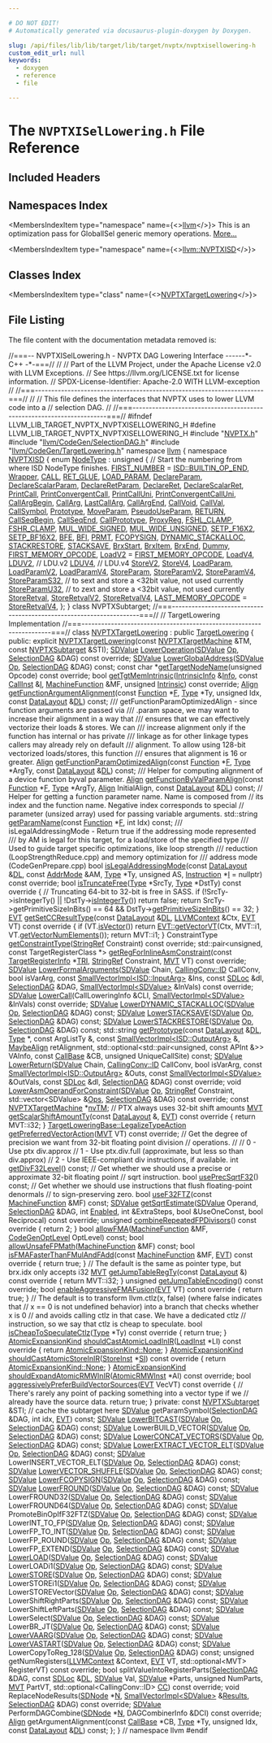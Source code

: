 ```yaml
---

# DO NOT EDIT!
# Automatically generated via docusaurus-plugin-doxygen by Doxygen.

slug: /api/files/lib/lib/target/lib/target/nvptx/nvptxisellowering-h
custom_edit_url: null
keywords:
  - doxygen
  - reference
  - file

---
```





# The `NVPTXISelLowering.h` File Reference

<DoxygenPage pluginConfig={pluginConfig}>



## Included Headers

<IncludesList>
<IncludesListItem
  filePath="NVPTX.h"
  permalink="/docs/api/files/lib/lib/target/lib/target/nvptx/nvptx-h"
  isLocal="true" />
<IncludesListItem
  filePath="llvm/CodeGen/SelectionDAG.h"
  permalink="/docs/api/files/include/include/llvm/include/llvm/codegen/selectiondag-h"
  isLocal="true" />
<IncludesListItem
  filePath="llvm/CodeGen/TargetLowering.h"
  permalink="/docs/api/files/include/include/llvm/include/llvm/codegen/targetlowering-h"
  isLocal="true" />
</IncludesList>

## Namespaces Index

<MembersIndex>

<MembersIndexItem
  type="namespace"
  name={<><a href="/docs/api/namespaces/llvm">llvm</a></>}>
This is an optimization pass for GlobalISel generic memory operations. <a href="/docs/api/namespaces/llvm/#details">More...</a>
</MembersIndexItem>

<MembersIndexItem
  type="namespace"
  name={<><a href="/docs/api/namespaces/llvm/nvptxisd">llvm::NVPTXISD</a></>}>
</MembersIndexItem>

</MembersIndex>

## Classes Index

<MembersIndex>

<MembersIndexItem
  type="class"
  name={<><a href="/docs/api/classes/llvm/nvptxtargetlowering">NVPTXTargetLowering</a></>}>
</MembersIndexItem>

</MembersIndex>


## File Listing

The file content with the documentation metadata removed is:

<ProgramListing>

<Link id="l00001" /><CodeLine lineNumber="1"><span class="doxyHighlightComment">//===-- NVPTXISelLowering.h - NVPTX DAG Lowering Interface ------&#42;- C++ -&#42;-===//</span></CodeLine>
<Link id="l00002" /><CodeLine lineNumber="2"><span class="doxyHighlightComment">//</span></CodeLine>
<Link id="l00003" /><CodeLine lineNumber="3"><span class="doxyHighlightComment">// Part of the LLVM Project, under the Apache License v2.0 with LLVM Exceptions.</span></CodeLine>
<Link id="l00004" /><CodeLine lineNumber="4"><span class="doxyHighlightComment">// See https://llvm.org/LICENSE.txt for license information.</span></CodeLine>
<Link id="l00005" /><CodeLine lineNumber="5"><span class="doxyHighlightComment">// SPDX-License-Identifier: Apache-2.0 WITH LLVM-exception</span></CodeLine>
<Link id="l00006" /><CodeLine lineNumber="6"><span class="doxyHighlightComment">//</span></CodeLine>
<Link id="l00007" /><CodeLine lineNumber="7"><span class="doxyHighlightComment">//===----------------------------------------------------------------------===//</span></CodeLine>
<Link id="l00008" /><CodeLine lineNumber="8"><span class="doxyHighlightComment">//</span></CodeLine>
<Link id="l00009" /><CodeLine lineNumber="9"><span class="doxyHighlightComment">// This file defines the interfaces that NVPTX uses to lower LLVM code into a</span></CodeLine>
<Link id="l00010" /><CodeLine lineNumber="10"><span class="doxyHighlightComment">// selection DAG.</span></CodeLine>
<Link id="l00011" /><CodeLine lineNumber="11"><span class="doxyHighlightComment">//</span></CodeLine>
<Link id="l00012" /><CodeLine lineNumber="12"><span class="doxyHighlightComment">//===----------------------------------------------------------------------===//</span></CodeLine>
<Link id="l00013" /><CodeLine lineNumber="13"></CodeLine>
<Link id="l00014" /><CodeLine lineNumber="14"><span class="doxyHighlightPreprocessor">#ifndef LLVM&#95;LIB&#95;TARGET&#95;NVPTX&#95;NVPTXISELLOWERING&#95;H</span></CodeLine>
<Link id="l00015" /><CodeLine lineNumber="15"><span class="doxyHighlightPreprocessor">#define LLVM&#95;LIB&#95;TARGET&#95;NVPTX&#95;NVPTXISELLOWERING&#95;H</span></CodeLine>
<Link id="l00016" /><CodeLine lineNumber="16"></CodeLine>
<Link id="l00017" /><CodeLine lineNumber="17"><span class="doxyHighlightPreprocessor">#include &quot;<a href="/docs/api/files/lib/lib/target/lib/target/nvptx/nvptx-h">NVPTX.h</a>&quot;</span></CodeLine>
<Link id="l00018" /><CodeLine lineNumber="18"><span class="doxyHighlightPreprocessor">#include &quot;<a href="/docs/api/files/include/include/llvm/include/llvm/codegen/selectiondag-h">llvm/CodeGen/SelectionDAG.h</a>&quot;</span></CodeLine>
<Link id="l00019" /><CodeLine lineNumber="19"><span class="doxyHighlightPreprocessor">#include &quot;<a href="/docs/api/files/include/include/llvm/include/llvm/codegen/targetlowering-h">llvm/CodeGen/TargetLowering.h</a>&quot;</span></CodeLine>
<Link id="l00020" /><CodeLine lineNumber="20"></CodeLine>
<Link id="l00021" /><CodeLine lineNumber="21"><span class="doxyHighlightKeyword">namespace </span><span class="doxyHighlight"><a href="/docs/api/namespaces/llvm">llvm</a> &#123;</span></CodeLine>
<Link id="l00022" /><CodeLine lineNumber="22" lineLink="/docs/api/namespaces/llvm/nvptxisd"><span class="doxyHighlightKeyword">namespace </span><span class="doxyHighlight"><a href="/docs/api/namespaces/llvm/nvptxisd">NVPTXISD</a> &#123;</span></CodeLine>
<Link id="l00023" /><CodeLine lineNumber="23" lineLink="/docs/api/namespaces/llvm/nvptxisd/#ab995b6d422b079c863075e073b2eb96b"><span class="doxyHighlightKeyword">enum</span><span class="doxyHighlight"> <a href="/docs/api/namespaces/llvm/nvptxisd/#ab995b6d422b079c863075e073b2eb96b">NodeType</a> : </span><span class="doxyHighlightKeywordType">unsigned</span><span class="doxyHighlight"> &#123;</span></CodeLine>
<Link id="l00024" /><CodeLine lineNumber="24"><span class="doxyHighlight">  </span><span class="doxyHighlightComment">// Start the numbering from where ISD NodeType finishes.</span></CodeLine>
<Link id="l00025" /><CodeLine lineNumber="25" lineLink="/docs/api/namespaces/llvm/nvptxisd/#ab995b6d422b079c863075e073b2eb96ba5e98ecb8eb4cf80dec68bd963a80870e"><span class="doxyHighlight">  <a href="/docs/api/namespaces/llvm/nvptxisd/#ab995b6d422b079c863075e073b2eb96ba5e98ecb8eb4cf80dec68bd963a80870e">FIRST&#95;NUMBER</a> = <a href="/docs/api/namespaces/llvm/isd/#a22ea9cec080dd5f4f47ba234c2f59110a477ef80c70c7359199eace0e5d3133b1">ISD::BUILTIN&#95;OP&#95;END</a>,</span></CodeLine>
<Link id="l00026" /><CodeLine lineNumber="26" lineLink="/docs/api/namespaces/llvm/nvptxisd/#ab995b6d422b079c863075e073b2eb96bab317ce1b092c6562f4b4f2739dbb9f13"><span class="doxyHighlight">  <a href="/docs/api/namespaces/llvm/nvptxisd/#ab995b6d422b079c863075e073b2eb96bab317ce1b092c6562f4b4f2739dbb9f13">Wrapper</a>,</span></CodeLine>
<Link id="l00027" /><CodeLine lineNumber="27" lineLink="/docs/api/namespaces/llvm/nvptxisd/#ab995b6d422b079c863075e073b2eb96ba3c1f0812922f9de070c82a5aea86257f"><span class="doxyHighlight">  <a href="/docs/api/namespaces/llvm/nvptxisd/#ab995b6d422b079c863075e073b2eb96ba3c1f0812922f9de070c82a5aea86257f">CALL</a>,</span></CodeLine>
<Link id="l00028" /><CodeLine lineNumber="28" lineLink="/docs/api/namespaces/llvm/nvptxisd/#ab995b6d422b079c863075e073b2eb96badd1959497664f9a6d11841d719159935"><span class="doxyHighlight">  <a href="/docs/api/namespaces/llvm/nvptxisd/#ab995b6d422b079c863075e073b2eb96badd1959497664f9a6d11841d719159935">RET&#95;GLUE</a>,</span></CodeLine>
<Link id="l00029" /><CodeLine lineNumber="29" lineLink="/docs/api/namespaces/llvm/nvptxisd/#ab995b6d422b079c863075e073b2eb96ba1389fa05052236ded71744d64cb5fcd6"><span class="doxyHighlight">  <a href="/docs/api/namespaces/llvm/nvptxisd/#ab995b6d422b079c863075e073b2eb96ba1389fa05052236ded71744d64cb5fcd6">LOAD&#95;PARAM</a>,</span></CodeLine>
<Link id="l00030" /><CodeLine lineNumber="30" lineLink="/docs/api/namespaces/llvm/nvptxisd/#ab995b6d422b079c863075e073b2eb96babb1b5712e4ab782de15c6daf798cab94"><span class="doxyHighlight">  <a href="/docs/api/namespaces/llvm/nvptxisd/#ab995b6d422b079c863075e073b2eb96babb1b5712e4ab782de15c6daf798cab94">DeclareParam</a>,</span></CodeLine>
<Link id="l00031" /><CodeLine lineNumber="31" lineLink="/docs/api/namespaces/llvm/nvptxisd/#ab995b6d422b079c863075e073b2eb96bad413c6a7409159a0ae249286f2b91fff"><span class="doxyHighlight">  <a href="/docs/api/namespaces/llvm/nvptxisd/#ab995b6d422b079c863075e073b2eb96bad413c6a7409159a0ae249286f2b91fff">DeclareScalarParam</a>,</span></CodeLine>
<Link id="l00032" /><CodeLine lineNumber="32" lineLink="/docs/api/namespaces/llvm/nvptxisd/#ab995b6d422b079c863075e073b2eb96ba238dc6d0a59d2628a5f13eeb61600a51"><span class="doxyHighlight">  <a href="/docs/api/namespaces/llvm/nvptxisd/#ab995b6d422b079c863075e073b2eb96ba238dc6d0a59d2628a5f13eeb61600a51">DeclareRetParam</a>,</span></CodeLine>
<Link id="l00033" /><CodeLine lineNumber="33" lineLink="/docs/api/namespaces/llvm/nvptxisd/#ab995b6d422b079c863075e073b2eb96bacb4d830260a9f398eb12daeb91b5afe6"><span class="doxyHighlight">  <a href="/docs/api/namespaces/llvm/nvptxisd/#ab995b6d422b079c863075e073b2eb96bacb4d830260a9f398eb12daeb91b5afe6">DeclareRet</a>,</span></CodeLine>
<Link id="l00034" /><CodeLine lineNumber="34" lineLink="/docs/api/namespaces/llvm/nvptxisd/#ab995b6d422b079c863075e073b2eb96ba8e2fb372b8bea7306f3f95cab6c11390"><span class="doxyHighlight">  <a href="/docs/api/namespaces/llvm/nvptxisd/#ab995b6d422b079c863075e073b2eb96ba8e2fb372b8bea7306f3f95cab6c11390">DeclareScalarRet</a>,</span></CodeLine>
<Link id="l00035" /><CodeLine lineNumber="35" lineLink="/docs/api/namespaces/llvm/nvptxisd/#ab995b6d422b079c863075e073b2eb96ba83d7107b675ecf9d354554f015c592e0"><span class="doxyHighlight">  <a href="/docs/api/namespaces/llvm/nvptxisd/#ab995b6d422b079c863075e073b2eb96ba83d7107b675ecf9d354554f015c592e0">PrintCall</a>,</span></CodeLine>
<Link id="l00036" /><CodeLine lineNumber="36" lineLink="/docs/api/namespaces/llvm/nvptxisd/#ab995b6d422b079c863075e073b2eb96ba4bfc6fbe357073e13025bdb6b98b5c7a"><span class="doxyHighlight">  <a href="/docs/api/namespaces/llvm/nvptxisd/#ab995b6d422b079c863075e073b2eb96ba4bfc6fbe357073e13025bdb6b98b5c7a">PrintConvergentCall</a>,</span></CodeLine>
<Link id="l00037" /><CodeLine lineNumber="37" lineLink="/docs/api/namespaces/llvm/nvptxisd/#ab995b6d422b079c863075e073b2eb96bacb3ba2ad4ae9e5bdf3df04fcc29418e8"><span class="doxyHighlight">  <a href="/docs/api/namespaces/llvm/nvptxisd/#ab995b6d422b079c863075e073b2eb96bacb3ba2ad4ae9e5bdf3df04fcc29418e8">PrintCallUni</a>,</span></CodeLine>
<Link id="l00038" /><CodeLine lineNumber="38" lineLink="/docs/api/namespaces/llvm/nvptxisd/#ab995b6d422b079c863075e073b2eb96ba0ac88c4f175e234c1bec12ea1af08efc"><span class="doxyHighlight">  <a href="/docs/api/namespaces/llvm/nvptxisd/#ab995b6d422b079c863075e073b2eb96ba0ac88c4f175e234c1bec12ea1af08efc">PrintConvergentCallUni</a>,</span></CodeLine>
<Link id="l00039" /><CodeLine lineNumber="39" lineLink="/docs/api/namespaces/llvm/nvptxisd/#ab995b6d422b079c863075e073b2eb96baa52101abdd44bdc4b139d6b55a1dc3d1"><span class="doxyHighlight">  <a href="/docs/api/namespaces/llvm/nvptxisd/#ab995b6d422b079c863075e073b2eb96baa52101abdd44bdc4b139d6b55a1dc3d1">CallArgBegin</a>,</span></CodeLine>
<Link id="l00040" /><CodeLine lineNumber="40" lineLink="/docs/api/namespaces/llvm/nvptxisd/#ab995b6d422b079c863075e073b2eb96ba21855f12c873f2db9747f91d62c65b40"><span class="doxyHighlight">  <a href="/docs/api/namespaces/llvm/nvptxisd/#ab995b6d422b079c863075e073b2eb96ba21855f12c873f2db9747f91d62c65b40">CallArg</a>,</span></CodeLine>
<Link id="l00041" /><CodeLine lineNumber="41" lineLink="/docs/api/namespaces/llvm/nvptxisd/#ab995b6d422b079c863075e073b2eb96ba0f4ef52a8183d15a123c1e81bfa78c04"><span class="doxyHighlight">  <a href="/docs/api/namespaces/llvm/nvptxisd/#ab995b6d422b079c863075e073b2eb96ba0f4ef52a8183d15a123c1e81bfa78c04">LastCallArg</a>,</span></CodeLine>
<Link id="l00042" /><CodeLine lineNumber="42" lineLink="/docs/api/namespaces/llvm/nvptxisd/#ab995b6d422b079c863075e073b2eb96ba9a5c604f1155fbccaa4862a2a1ad5e63"><span class="doxyHighlight">  <a href="/docs/api/namespaces/llvm/nvptxisd/#ab995b6d422b079c863075e073b2eb96ba9a5c604f1155fbccaa4862a2a1ad5e63">CallArgEnd</a>,</span></CodeLine>
<Link id="l00043" /><CodeLine lineNumber="43" lineLink="/docs/api/namespaces/llvm/nvptxisd/#ab995b6d422b079c863075e073b2eb96bac603315dfd71b8ae599b068af6e4802b"><span class="doxyHighlight">  <a href="/docs/api/namespaces/llvm/nvptxisd/#ab995b6d422b079c863075e073b2eb96bac603315dfd71b8ae599b068af6e4802b">CallVoid</a>,</span></CodeLine>
<Link id="l00044" /><CodeLine lineNumber="44" lineLink="/docs/api/namespaces/llvm/nvptxisd/#ab995b6d422b079c863075e073b2eb96ba6ff10df4584a13cf6f48202cf60f5ae8"><span class="doxyHighlight">  <a href="/docs/api/namespaces/llvm/nvptxisd/#ab995b6d422b079c863075e073b2eb96ba6ff10df4584a13cf6f48202cf60f5ae8">CallVal</a>,</span></CodeLine>
<Link id="l00045" /><CodeLine lineNumber="45" lineLink="/docs/api/namespaces/llvm/nvptxisd/#ab995b6d422b079c863075e073b2eb96ba3d1328797d986300d08e0be0210c12ed"><span class="doxyHighlight">  <a href="/docs/api/namespaces/llvm/nvptxisd/#ab995b6d422b079c863075e073b2eb96ba3d1328797d986300d08e0be0210c12ed">CallSymbol</a>,</span></CodeLine>
<Link id="l00046" /><CodeLine lineNumber="46" lineLink="/docs/api/namespaces/llvm/nvptxisd/#ab995b6d422b079c863075e073b2eb96ba05ea3ee8cad517f3e45adae1b4f1d402"><span class="doxyHighlight">  <a href="/docs/api/namespaces/llvm/nvptxisd/#ab995b6d422b079c863075e073b2eb96ba05ea3ee8cad517f3e45adae1b4f1d402">Prototype</a>,</span></CodeLine>
<Link id="l00047" /><CodeLine lineNumber="47" lineLink="/docs/api/namespaces/llvm/nvptxisd/#ab995b6d422b079c863075e073b2eb96ba3bb4b74f4688f74efe3b66b09ea307bb"><span class="doxyHighlight">  <a href="/docs/api/namespaces/llvm/nvptxisd/#ab995b6d422b079c863075e073b2eb96ba3bb4b74f4688f74efe3b66b09ea307bb">MoveParam</a>,</span></CodeLine>
<Link id="l00048" /><CodeLine lineNumber="48" lineLink="/docs/api/namespaces/llvm/nvptxisd/#ab995b6d422b079c863075e073b2eb96baeb0cdf4a04b2b34dba5889526e877444"><span class="doxyHighlight">  <a href="/docs/api/namespaces/llvm/nvptxisd/#ab995b6d422b079c863075e073b2eb96baeb0cdf4a04b2b34dba5889526e877444">PseudoUseParam</a>,</span></CodeLine>
<Link id="l00049" /><CodeLine lineNumber="49" lineLink="/docs/api/namespaces/llvm/nvptxisd/#ab995b6d422b079c863075e073b2eb96ba5809de82deaac64863d62b48e0177f08"><span class="doxyHighlight">  <a href="/docs/api/namespaces/llvm/nvptxisd/#ab995b6d422b079c863075e073b2eb96ba5809de82deaac64863d62b48e0177f08">RETURN</a>,</span></CodeLine>
<Link id="l00050" /><CodeLine lineNumber="50" lineLink="/docs/api/namespaces/llvm/nvptxisd/#ab995b6d422b079c863075e073b2eb96ba5d37862da834d59b0010b799e44fc4e0"><span class="doxyHighlight">  <a href="/docs/api/namespaces/llvm/nvptxisd/#ab995b6d422b079c863075e073b2eb96ba5d37862da834d59b0010b799e44fc4e0">CallSeqBegin</a>,</span></CodeLine>
<Link id="l00051" /><CodeLine lineNumber="51" lineLink="/docs/api/namespaces/llvm/nvptxisd/#ab995b6d422b079c863075e073b2eb96bad712c6d4a3e11ef6313e3f68ff4d33a2"><span class="doxyHighlight">  <a href="/docs/api/namespaces/llvm/nvptxisd/#ab995b6d422b079c863075e073b2eb96bad712c6d4a3e11ef6313e3f68ff4d33a2">CallSeqEnd</a>,</span></CodeLine>
<Link id="l00052" /><CodeLine lineNumber="52" lineLink="/docs/api/namespaces/llvm/nvptxisd/#ab995b6d422b079c863075e073b2eb96ba8ca92ffd4d6ec80827fb35bb2acd60a1"><span class="doxyHighlight">  <a href="/docs/api/namespaces/llvm/nvptxisd/#ab995b6d422b079c863075e073b2eb96ba8ca92ffd4d6ec80827fb35bb2acd60a1">CallPrototype</a>,</span></CodeLine>
<Link id="l00053" /><CodeLine lineNumber="53" lineLink="/docs/api/namespaces/llvm/nvptxisd/#ab995b6d422b079c863075e073b2eb96ba6c1a097bad6b2295ffc9197b0059e50d"><span class="doxyHighlight">  <a href="/docs/api/namespaces/llvm/nvptxisd/#ab995b6d422b079c863075e073b2eb96ba6c1a097bad6b2295ffc9197b0059e50d">ProxyReg</a>,</span></CodeLine>
<Link id="l00054" /><CodeLine lineNumber="54" lineLink="/docs/api/namespaces/llvm/nvptxisd/#ab995b6d422b079c863075e073b2eb96ba679b7a2bcbb0987329e938ae2ed37309"><span class="doxyHighlight">  <a href="/docs/api/namespaces/llvm/nvptxisd/#ab995b6d422b079c863075e073b2eb96ba679b7a2bcbb0987329e938ae2ed37309">FSHL&#95;CLAMP</a>,</span></CodeLine>
<Link id="l00055" /><CodeLine lineNumber="55" lineLink="/docs/api/namespaces/llvm/nvptxisd/#ab995b6d422b079c863075e073b2eb96bacf25cd6aba0e85c5e4699d107de43ce2"><span class="doxyHighlight">  <a href="/docs/api/namespaces/llvm/nvptxisd/#ab995b6d422b079c863075e073b2eb96bacf25cd6aba0e85c5e4699d107de43ce2">FSHR&#95;CLAMP</a>,</span></CodeLine>
<Link id="l00056" /><CodeLine lineNumber="56" lineLink="/docs/api/namespaces/llvm/nvptxisd/#ab995b6d422b079c863075e073b2eb96ba64f7a80c4fcff01305f61f1fd4d690e8"><span class="doxyHighlight">  <a href="/docs/api/namespaces/llvm/nvptxisd/#ab995b6d422b079c863075e073b2eb96ba64f7a80c4fcff01305f61f1fd4d690e8">MUL&#95;WIDE&#95;SIGNED</a>,</span></CodeLine>
<Link id="l00057" /><CodeLine lineNumber="57" lineLink="/docs/api/namespaces/llvm/nvptxisd/#ab995b6d422b079c863075e073b2eb96baf0443470491f204aae30e0f2b705c108"><span class="doxyHighlight">  <a href="/docs/api/namespaces/llvm/nvptxisd/#ab995b6d422b079c863075e073b2eb96baf0443470491f204aae30e0f2b705c108">MUL&#95;WIDE&#95;UNSIGNED</a>,</span></CodeLine>
<Link id="l00058" /><CodeLine lineNumber="58" lineLink="/docs/api/namespaces/llvm/nvptxisd/#ab995b6d422b079c863075e073b2eb96ba6c0170ff4118697373dfe472362c9a08"><span class="doxyHighlight">  <a href="/docs/api/namespaces/llvm/nvptxisd/#ab995b6d422b079c863075e073b2eb96ba6c0170ff4118697373dfe472362c9a08">SETP&#95;F16X2</a>,</span></CodeLine>
<Link id="l00059" /><CodeLine lineNumber="59" lineLink="/docs/api/namespaces/llvm/nvptxisd/#ab995b6d422b079c863075e073b2eb96bab9003aa983c1768e9e385c0f65039bd7"><span class="doxyHighlight">  <a href="/docs/api/namespaces/llvm/nvptxisd/#ab995b6d422b079c863075e073b2eb96bab9003aa983c1768e9e385c0f65039bd7">SETP&#95;BF16X2</a>,</span></CodeLine>
<Link id="l00060" /><CodeLine lineNumber="60" lineLink="/docs/api/namespaces/llvm/nvptxisd/#ab995b6d422b079c863075e073b2eb96bad883128fa38d1952cb73a679a708afb3"><span class="doxyHighlight">  <a href="/docs/api/namespaces/llvm/nvptxisd/#ab995b6d422b079c863075e073b2eb96bad883128fa38d1952cb73a679a708afb3">BFE</a>,</span></CodeLine>
<Link id="l00061" /><CodeLine lineNumber="61" lineLink="/docs/api/namespaces/llvm/nvptxisd/#ab995b6d422b079c863075e073b2eb96baa5ca177010101fdfa75f409ed7485975"><span class="doxyHighlight">  <a href="/docs/api/namespaces/llvm/nvptxisd/#ab995b6d422b079c863075e073b2eb96baa5ca177010101fdfa75f409ed7485975">BFI</a>,</span></CodeLine>
<Link id="l00062" /><CodeLine lineNumber="62" lineLink="/docs/api/namespaces/llvm/nvptxisd/#ab995b6d422b079c863075e073b2eb96ba2ef6d5662c8d734f3e7b405184d3478c"><span class="doxyHighlight">  <a href="/docs/api/namespaces/llvm/nvptxisd/#ab995b6d422b079c863075e073b2eb96ba2ef6d5662c8d734f3e7b405184d3478c">PRMT</a>,</span></CodeLine>
<Link id="l00063" /><CodeLine lineNumber="63" lineLink="/docs/api/namespaces/llvm/nvptxisd/#ab995b6d422b079c863075e073b2eb96bae2099216911d576dd048ed2e9007e516"><span class="doxyHighlight">  <a href="/docs/api/namespaces/llvm/nvptxisd/#ab995b6d422b079c863075e073b2eb96bae2099216911d576dd048ed2e9007e516">FCOPYSIGN</a>,</span></CodeLine>
<Link id="l00064" /><CodeLine lineNumber="64" lineLink="/docs/api/namespaces/llvm/nvptxisd/#ab995b6d422b079c863075e073b2eb96ba90089d1d92714b1451641b7522b62358"><span class="doxyHighlight">  <a href="/docs/api/namespaces/llvm/nvptxisd/#ab995b6d422b079c863075e073b2eb96ba90089d1d92714b1451641b7522b62358">DYNAMIC&#95;STACKALLOC</a>,</span></CodeLine>
<Link id="l00065" /><CodeLine lineNumber="65" lineLink="/docs/api/namespaces/llvm/nvptxisd/#ab995b6d422b079c863075e073b2eb96baac7443f6782bada0a4b16b695abd0bdd"><span class="doxyHighlight">  <a href="/docs/api/namespaces/llvm/nvptxisd/#ab995b6d422b079c863075e073b2eb96baac7443f6782bada0a4b16b695abd0bdd">STACKRESTORE</a>,</span></CodeLine>
<Link id="l00066" /><CodeLine lineNumber="66" lineLink="/docs/api/namespaces/llvm/nvptxisd/#ab995b6d422b079c863075e073b2eb96ba2a7ac75d4ad2b1270415b4f9d33743a9"><span class="doxyHighlight">  <a href="/docs/api/namespaces/llvm/nvptxisd/#ab995b6d422b079c863075e073b2eb96ba2a7ac75d4ad2b1270415b4f9d33743a9">STACKSAVE</a>,</span></CodeLine>
<Link id="l00067" /><CodeLine lineNumber="67" lineLink="/docs/api/namespaces/llvm/nvptxisd/#ab995b6d422b079c863075e073b2eb96ba9fd67256b7b5b994cc19b9d295c5faae"><span class="doxyHighlight">  <a href="/docs/api/namespaces/llvm/nvptxisd/#ab995b6d422b079c863075e073b2eb96ba9fd67256b7b5b994cc19b9d295c5faae">BrxStart</a>,</span></CodeLine>
<Link id="l00068" /><CodeLine lineNumber="68" lineLink="/docs/api/namespaces/llvm/nvptxisd/#ab995b6d422b079c863075e073b2eb96ba404eb8c3a04233863a8e994d8542c18d"><span class="doxyHighlight">  <a href="/docs/api/namespaces/llvm/nvptxisd/#ab995b6d422b079c863075e073b2eb96ba404eb8c3a04233863a8e994d8542c18d">BrxItem</a>,</span></CodeLine>
<Link id="l00069" /><CodeLine lineNumber="69" lineLink="/docs/api/namespaces/llvm/nvptxisd/#ab995b6d422b079c863075e073b2eb96ba739d91807bc9c1d199899fd562b174c4"><span class="doxyHighlight">  <a href="/docs/api/namespaces/llvm/nvptxisd/#ab995b6d422b079c863075e073b2eb96ba739d91807bc9c1d199899fd562b174c4">BrxEnd</a>,</span></CodeLine>
<Link id="l00070" /><CodeLine lineNumber="70" lineLink="/docs/api/namespaces/llvm/nvptxisd/#ab995b6d422b079c863075e073b2eb96ba7cff9cc4a40fe2b19129ee8e9b0ec645"><span class="doxyHighlight">  <a href="/docs/api/namespaces/llvm/nvptxisd/#ab995b6d422b079c863075e073b2eb96ba7cff9cc4a40fe2b19129ee8e9b0ec645">Dummy</a>,</span></CodeLine>
<Link id="l00071" /><CodeLine lineNumber="71"></CodeLine>
<Link id="l00072" /><CodeLine lineNumber="72" lineLink="/docs/api/namespaces/llvm/nvptxisd/#ab995b6d422b079c863075e073b2eb96baab1a6353d145bb02d4c9fb06a2efdd29"><span class="doxyHighlight">  <a href="/docs/api/namespaces/llvm/nvptxisd/#ab995b6d422b079c863075e073b2eb96baab1a6353d145bb02d4c9fb06a2efdd29">FIRST&#95;MEMORY&#95;OPCODE</a>,</span></CodeLine>
<Link id="l00073" /><CodeLine lineNumber="73" lineLink="/docs/api/namespaces/llvm/nvptxisd/#ab995b6d422b079c863075e073b2eb96ba987bf62a800d692656a308b231648dc9"><span class="doxyHighlight">  <a href="/docs/api/namespaces/llvm/nvptxisd/#ab995b6d422b079c863075e073b2eb96ba987bf62a800d692656a308b231648dc9">LoadV2</a> = <a href="/docs/api/namespaces/llvm/nvptxisd/#ab995b6d422b079c863075e073b2eb96baab1a6353d145bb02d4c9fb06a2efdd29">FIRST&#95;MEMORY&#95;OPCODE</a>,</span></CodeLine>
<Link id="l00074" /><CodeLine lineNumber="74" lineLink="/docs/api/namespaces/llvm/nvptxisd/#ab995b6d422b079c863075e073b2eb96baf3a16a1230543301a5e2f025499eeafd"><span class="doxyHighlight">  <a href="/docs/api/namespaces/llvm/nvptxisd/#ab995b6d422b079c863075e073b2eb96baf3a16a1230543301a5e2f025499eeafd">LoadV4</a>,</span></CodeLine>
<Link id="l00075" /><CodeLine lineNumber="75" lineLink="/docs/api/namespaces/llvm/nvptxisd/#ab995b6d422b079c863075e073b2eb96ba62cd5c25ade3d279e978cdae0f20db6f"><span class="doxyHighlight">  <a href="/docs/api/namespaces/llvm/nvptxisd/#ab995b6d422b079c863075e073b2eb96ba62cd5c25ade3d279e978cdae0f20db6f">LDUV2</a>, </span><span class="doxyHighlightComment">// LDU.v2</span></CodeLine>
<Link id="l00076" /><CodeLine lineNumber="76" lineLink="/docs/api/namespaces/llvm/nvptxisd/#ab995b6d422b079c863075e073b2eb96babfa0e6fee582639eecb5d04cf309d3b4"><span class="doxyHighlight">  <a href="/docs/api/namespaces/llvm/nvptxisd/#ab995b6d422b079c863075e073b2eb96babfa0e6fee582639eecb5d04cf309d3b4">LDUV4</a>, </span><span class="doxyHighlightComment">// LDU.v4</span></CodeLine>
<Link id="l00077" /><CodeLine lineNumber="77" lineLink="/docs/api/namespaces/llvm/nvptxisd/#ab995b6d422b079c863075e073b2eb96ba4ddaa3d7050b68b3c9eb50ff10f038b3"><span class="doxyHighlight">  <a href="/docs/api/namespaces/llvm/nvptxisd/#ab995b6d422b079c863075e073b2eb96ba4ddaa3d7050b68b3c9eb50ff10f038b3">StoreV2</a>,</span></CodeLine>
<Link id="l00078" /><CodeLine lineNumber="78" lineLink="/docs/api/namespaces/llvm/nvptxisd/#ab995b6d422b079c863075e073b2eb96ba6f98e109357c7df837c5eee5a4bb5e7f"><span class="doxyHighlight">  <a href="/docs/api/namespaces/llvm/nvptxisd/#ab995b6d422b079c863075e073b2eb96ba6f98e109357c7df837c5eee5a4bb5e7f">StoreV4</a>,</span></CodeLine>
<Link id="l00079" /><CodeLine lineNumber="79" lineLink="/docs/api/namespaces/llvm/nvptxisd/#ab995b6d422b079c863075e073b2eb96bafedc20467bad6aa4b70c093ef1513a45"><span class="doxyHighlight">  <a href="/docs/api/namespaces/llvm/nvptxisd/#ab995b6d422b079c863075e073b2eb96bafedc20467bad6aa4b70c093ef1513a45">LoadParam</a>,</span></CodeLine>
<Link id="l00080" /><CodeLine lineNumber="80" lineLink="/docs/api/namespaces/llvm/nvptxisd/#ab995b6d422b079c863075e073b2eb96ba46be7b50f6f6c6f48334858cd3f3992d"><span class="doxyHighlight">  <a href="/docs/api/namespaces/llvm/nvptxisd/#ab995b6d422b079c863075e073b2eb96ba46be7b50f6f6c6f48334858cd3f3992d">LoadParamV2</a>,</span></CodeLine>
<Link id="l00081" /><CodeLine lineNumber="81" lineLink="/docs/api/namespaces/llvm/nvptxisd/#ab995b6d422b079c863075e073b2eb96ba7b90dee95989c207bcef7fdfc79507d2"><span class="doxyHighlight">  <a href="/docs/api/namespaces/llvm/nvptxisd/#ab995b6d422b079c863075e073b2eb96ba7b90dee95989c207bcef7fdfc79507d2">LoadParamV4</a>,</span></CodeLine>
<Link id="l00082" /><CodeLine lineNumber="82" lineLink="/docs/api/namespaces/llvm/nvptxisd/#ab995b6d422b079c863075e073b2eb96bac83bdafc69f1c1bf9fbb801fe3b9d943"><span class="doxyHighlight">  <a href="/docs/api/namespaces/llvm/nvptxisd/#ab995b6d422b079c863075e073b2eb96bac83bdafc69f1c1bf9fbb801fe3b9d943">StoreParam</a>,</span></CodeLine>
<Link id="l00083" /><CodeLine lineNumber="83" lineLink="/docs/api/namespaces/llvm/nvptxisd/#ab995b6d422b079c863075e073b2eb96baa631e29a0cc5e611e140dcfa8a5d2a3b"><span class="doxyHighlight">  <a href="/docs/api/namespaces/llvm/nvptxisd/#ab995b6d422b079c863075e073b2eb96baa631e29a0cc5e611e140dcfa8a5d2a3b">StoreParamV2</a>,</span></CodeLine>
<Link id="l00084" /><CodeLine lineNumber="84" lineLink="/docs/api/namespaces/llvm/nvptxisd/#ab995b6d422b079c863075e073b2eb96baa064affc68ddd3c6aaf64a75fe043b43"><span class="doxyHighlight">  <a href="/docs/api/namespaces/llvm/nvptxisd/#ab995b6d422b079c863075e073b2eb96baa064affc68ddd3c6aaf64a75fe043b43">StoreParamV4</a>,</span></CodeLine>
<Link id="l00085" /><CodeLine lineNumber="85" lineLink="/docs/api/namespaces/llvm/nvptxisd/#ab995b6d422b079c863075e073b2eb96ba3990fa376b49c67ad7a0678f9fe8938f"><span class="doxyHighlight">  <a href="/docs/api/namespaces/llvm/nvptxisd/#ab995b6d422b079c863075e073b2eb96ba3990fa376b49c67ad7a0678f9fe8938f">StoreParamS32</a>, </span><span class="doxyHighlightComment">// to sext and store a &lt;32bit value, not used currently</span></CodeLine>
<Link id="l00086" /><CodeLine lineNumber="86" lineLink="/docs/api/namespaces/llvm/nvptxisd/#ab995b6d422b079c863075e073b2eb96bac8824b87df83b8cfd3009925e9e64ce9"><span class="doxyHighlight">  <a href="/docs/api/namespaces/llvm/nvptxisd/#ab995b6d422b079c863075e073b2eb96bac8824b87df83b8cfd3009925e9e64ce9">StoreParamU32</a>, </span><span class="doxyHighlightComment">// to zext and store a &lt;32bit value, not used currently</span></CodeLine>
<Link id="l00087" /><CodeLine lineNumber="87" lineLink="/docs/api/namespaces/llvm/nvptxisd/#ab995b6d422b079c863075e073b2eb96ba5f5c15743a6cbc45ebb541cc05443d9c"><span class="doxyHighlight">  <a href="/docs/api/namespaces/llvm/nvptxisd/#ab995b6d422b079c863075e073b2eb96ba5f5c15743a6cbc45ebb541cc05443d9c">StoreRetval</a>,</span></CodeLine>
<Link id="l00088" /><CodeLine lineNumber="88" lineLink="/docs/api/namespaces/llvm/nvptxisd/#ab995b6d422b079c863075e073b2eb96ba6134bb7d398c84a55cb59e80f16dda0a"><span class="doxyHighlight">  <a href="/docs/api/namespaces/llvm/nvptxisd/#ab995b6d422b079c863075e073b2eb96ba6134bb7d398c84a55cb59e80f16dda0a">StoreRetvalV2</a>,</span></CodeLine>
<Link id="l00089" /><CodeLine lineNumber="89" lineLink="/docs/api/namespaces/llvm/nvptxisd/#ab995b6d422b079c863075e073b2eb96ba9c808e1c1dc75de54d1a026c6dc52878"><span class="doxyHighlight">  <a href="/docs/api/namespaces/llvm/nvptxisd/#ab995b6d422b079c863075e073b2eb96ba9c808e1c1dc75de54d1a026c6dc52878">StoreRetvalV4</a>,</span></CodeLine>
<Link id="l00090" /><CodeLine lineNumber="90" lineLink="/docs/api/namespaces/llvm/nvptxisd/#ab995b6d422b079c863075e073b2eb96ba6e0e57fdc6ffa3462174e7e7c4566fc4"><span class="doxyHighlight">  <a href="/docs/api/namespaces/llvm/nvptxisd/#ab995b6d422b079c863075e073b2eb96ba6e0e57fdc6ffa3462174e7e7c4566fc4">LAST&#95;MEMORY&#95;OPCODE</a> = <a href="/docs/api/namespaces/llvm/nvptxisd/#ab995b6d422b079c863075e073b2eb96ba9c808e1c1dc75de54d1a026c6dc52878">StoreRetvalV4</a>,</span></CodeLine>
<Link id="l00091" /><CodeLine lineNumber="91"><span class="doxyHighlight">&#125;;</span></CodeLine>
<Link id="l00092" /><CodeLine lineNumber="92"><span class="doxyHighlight">&#125;</span></CodeLine>
<Link id="l00093" /><CodeLine lineNumber="93"></CodeLine>
<Link id="l00094" /><CodeLine lineNumber="94"><span class="doxyHighlightKeyword">class </span><span class="doxyHighlight">NVPTXSubtarget;</span></CodeLine>
<Link id="l00095" /><CodeLine lineNumber="95"></CodeLine>
<Link id="l00096" /><CodeLine lineNumber="96"><span class="doxyHighlightComment">//===--------------------------------------------------------------------===//</span></CodeLine>
<Link id="l00097" /><CodeLine lineNumber="97"><span class="doxyHighlightComment">// TargetLowering Implementation</span></CodeLine>
<Link id="l00098" /><CodeLine lineNumber="98"><span class="doxyHighlightComment">//===--------------------------------------------------------------------===//</span></CodeLine>
<Link id="l00099" /><CodeLine lineNumber="99" lineLink="/docs/api/classes/llvm/nvptxtargetlowering"><span class="doxyHighlightKeyword">class </span><span class="doxyHighlight"><a href="/docs/api/classes/llvm/nvptxtargetlowering/#a33b621d73d340142fde30013311b9dd6">NVPTXTargetLowering</a> : </span><span class="doxyHighlightKeyword">public</span><span class="doxyHighlight"> <a href="/docs/api/classes/llvm/targetlowering/#aaa96f111a59a7a2e7f9c689b344543df">TargetLowering</a> &#123;</span></CodeLine>
<Link id="l00100" /><CodeLine lineNumber="100"><span class="doxyHighlightKeyword">public</span><span class="doxyHighlight">:</span></CodeLine>
<Link id="l00101" /><CodeLine lineNumber="101"><span class="doxyHighlight">  </span><span class="doxyHighlightKeyword">explicit</span><span class="doxyHighlight"> <a href="/docs/api/classes/llvm/nvptxtargetlowering/#a33b621d73d340142fde30013311b9dd6">NVPTXTargetLowering</a>(</span><span class="doxyHighlightKeyword">const</span><span class="doxyHighlight"> <a href="/docs/api/classes/llvm/nvptxtargetmachine">NVPTXTargetMachine</a> &amp;TM,</span></CodeLine>
<Link id="l00102" /><CodeLine lineNumber="102"><span class="doxyHighlight">                               </span><span class="doxyHighlightKeyword">const</span><span class="doxyHighlight"> <a href="/docs/api/classes/llvm/nvptxsubtarget">NVPTXSubtarget</a> &amp;STI);</span></CodeLine>
<Link id="l00103" /><CodeLine lineNumber="103"><span class="doxyHighlight">  <a href="/docs/api/classes/llvm/sdvalue">SDValue</a> <a href="/docs/api/classes/llvm/nvptxtargetlowering/#a0ccc5cee04e69b162c34a2952babc4cc">LowerOperation</a>(<a href="/docs/api/classes/llvm/sdvalue">SDValue</a> <a href="/docs/api/namespaces/llvm/#ab471937b9a227e70c7fe8bd9604014d6">Op</a>, <a href="/docs/api/classes/llvm/selectiondag">SelectionDAG</a> &amp;DAG) </span><span class="doxyHighlightKeyword">const override</span><span class="doxyHighlight">;</span></CodeLine>
<Link id="l00104" /><CodeLine lineNumber="104"></CodeLine>
<Link id="l00105" /><CodeLine lineNumber="105"><span class="doxyHighlight">  <a href="/docs/api/classes/llvm/sdvalue">SDValue</a> <a href="/docs/api/classes/llvm/nvptxtargetlowering/#a2073b6225d4939c017d83fc7e725f166">LowerGlobalAddress</a>(<a href="/docs/api/classes/llvm/sdvalue">SDValue</a> <a href="/docs/api/namespaces/llvm/#ab471937b9a227e70c7fe8bd9604014d6">Op</a>, <a href="/docs/api/classes/llvm/selectiondag">SelectionDAG</a> &amp;DAG) </span><span class="doxyHighlightKeyword">const</span><span class="doxyHighlight">;</span></CodeLine>
<Link id="l00106" /><CodeLine lineNumber="106"></CodeLine>
<Link id="l00107" /><CodeLine lineNumber="107"><span class="doxyHighlight">  </span><span class="doxyHighlightKeyword">const</span><span class="doxyHighlight"> </span><span class="doxyHighlightKeywordType">char</span><span class="doxyHighlight"> &#42;<a href="/docs/api/classes/llvm/nvptxtargetlowering/#ad41893b108045a13ff15dab5b9ff562d">getTargetNodeName</a>(</span><span class="doxyHighlightKeywordType">unsigned</span><span class="doxyHighlight"> Opcode) </span><span class="doxyHighlightKeyword">const override</span><span class="doxyHighlight">;</span></CodeLine>
<Link id="l00108" /><CodeLine lineNumber="108"></CodeLine>
<Link id="l00109" /><CodeLine lineNumber="109"><span class="doxyHighlight">  </span><span class="doxyHighlightKeywordType">bool</span><span class="doxyHighlight"> <a href="/docs/api/classes/llvm/nvptxtargetlowering/#acb373c8dbecc7527c01dc67424e3c874">getTgtMemIntrinsic</a>(<a href="/docs/api/structs/llvm/targetloweringbase/intrinsicinfo">IntrinsicInfo</a> &amp;<a href="/docs/api/files/lib/lib/codegen/lib/codegen/globalisel/cseinfo-cpp/#a75f8a8519c2c9b30e7c06dc5e256fffa">Info</a>, </span><span class="doxyHighlightKeyword">const</span><span class="doxyHighlight"> <a href="/docs/api/classes/llvm/callinst">CallInst</a> &amp;<a href="/docs/api/files/lib/lib/support/md5-cpp/#ac0eafdc9ee161b71e7af98af736952fd">I</a>,</span></CodeLine>
<Link id="l00110" /><CodeLine lineNumber="110"><span class="doxyHighlight">                          <a href="/docs/api/classes/llvm/machinefunction">MachineFunction</a> &amp;MF,</span></CodeLine>
<Link id="l00111" /><CodeLine lineNumber="111"><span class="doxyHighlight">                          </span><span class="doxyHighlightKeywordType">unsigned</span><span class="doxyHighlight"> <a href="/docs/api/namespaces/llvm/intrinsic">Intrinsic</a>) </span><span class="doxyHighlightKeyword">const override</span><span class="doxyHighlight">;</span></CodeLine>
<Link id="l00112" /><CodeLine lineNumber="112"></CodeLine>
<Link id="l00113" /><CodeLine lineNumber="113"><span class="doxyHighlight">  <a href="/docs/api/structs/llvm/align">Align</a> <a href="/docs/api/classes/llvm/nvptxtargetlowering/#a598c8c51ad67e2b172a32fe0f4667e22">getFunctionArgumentAlignment</a>(</span><span class="doxyHighlightKeyword">const</span><span class="doxyHighlight"> <a href="/docs/api/classes/llvm/function">Function</a> &#42;<a href="/docs/api/files/lib/lib/support/md5-cpp/#a96d73bbd7af15cb1fc38c3f4a3bd82e9">F</a>, <a href="/docs/api/classes/llvm/type">Type</a> &#42;Ty, </span><span class="doxyHighlightKeywordType">unsigned</span><span class="doxyHighlight"> Idx,</span></CodeLine>
<Link id="l00114" /><CodeLine lineNumber="114"><span class="doxyHighlight">                                     </span><span class="doxyHighlightKeyword">const</span><span class="doxyHighlight"> <a href="/docs/api/classes/llvm/datalayout">DataLayout</a> &amp;<a href="/docs/api/files/lib/lib/target/lib/target/arm/armslshardening-cpp/#ad467c4ab9119043f9b7750ab986be61a">DL</a>) </span><span class="doxyHighlightKeyword">const</span><span class="doxyHighlight">;</span></CodeLine>
<Link id="l00115" /><CodeLine lineNumber="115"></CodeLine>
<Link id="l00116" /><CodeLine lineNumber="116"><span class="doxyHighlightComment">  /// getFunctionParamOptimizedAlign - since function arguments are passed via</span></CodeLine>
<Link id="l00117" /><CodeLine lineNumber="117"><span class="doxyHighlightComment">  /// .param space, we may want to increase their alignment in a way that</span></CodeLine>
<Link id="l00118" /><CodeLine lineNumber="118"><span class="doxyHighlightComment">  /// ensures that we can effectively vectorize their loads &amp; stores. We can</span></CodeLine>
<Link id="l00119" /><CodeLine lineNumber="119"><span class="doxyHighlightComment">  /// increase alignment only if the function has internal or has private</span></CodeLine>
<Link id="l00120" /><CodeLine lineNumber="120"><span class="doxyHighlightComment">  /// linkage as for other linkage types callers may already rely on default</span></CodeLine>
<Link id="l00121" /><CodeLine lineNumber="121"><span class="doxyHighlightComment">  /// alignment. To allow using 128-bit vectorized loads/stores, this function</span></CodeLine>
<Link id="l00122" /><CodeLine lineNumber="122"><span class="doxyHighlightComment">  /// ensures that alignment is 16 or greater.</span></CodeLine>
<Link id="l00123" /><CodeLine lineNumber="123"><span class="doxyHighlight">  <a href="/docs/api/structs/llvm/align">Align</a> <a href="/docs/api/classes/llvm/nvptxtargetlowering/#a8e31e3f7eccbb181d613377bafe1dbfb">getFunctionParamOptimizedAlign</a>(</span><span class="doxyHighlightKeyword">const</span><span class="doxyHighlight"> <a href="/docs/api/classes/llvm/function">Function</a> &#42;<a href="/docs/api/files/lib/lib/support/md5-cpp/#a96d73bbd7af15cb1fc38c3f4a3bd82e9">F</a>, <a href="/docs/api/classes/llvm/type">Type</a> &#42;ArgTy,</span></CodeLine>
<Link id="l00124" /><CodeLine lineNumber="124"><span class="doxyHighlight">                                       </span><span class="doxyHighlightKeyword">const</span><span class="doxyHighlight"> <a href="/docs/api/classes/llvm/datalayout">DataLayout</a> &amp;<a href="/docs/api/files/lib/lib/target/lib/target/arm/armslshardening-cpp/#ad467c4ab9119043f9b7750ab986be61a">DL</a>) </span><span class="doxyHighlightKeyword">const</span><span class="doxyHighlight">;</span></CodeLine>
<Link id="l00125" /><CodeLine lineNumber="125"></CodeLine>
<Link id="l00126" /><CodeLine lineNumber="126"><span class="doxyHighlightComment">  /// Helper for computing alignment of a device function byval parameter.</span></CodeLine>
<Link id="l00127" /><CodeLine lineNumber="127"><span class="doxyHighlight">  <a href="/docs/api/structs/llvm/align">Align</a> <a href="/docs/api/classes/llvm/nvptxtargetlowering/#ac7cefd8a33b96b684497660d016d3dbe">getFunctionByValParamAlign</a>(</span><span class="doxyHighlightKeyword">const</span><span class="doxyHighlight"> <a href="/docs/api/classes/llvm/function">Function</a> &#42;<a href="/docs/api/files/lib/lib/support/md5-cpp/#a96d73bbd7af15cb1fc38c3f4a3bd82e9">F</a>, <a href="/docs/api/classes/llvm/type">Type</a> &#42;ArgTy,</span></CodeLine>
<Link id="l00128" /><CodeLine lineNumber="128"><span class="doxyHighlight">                                   <a href="/docs/api/structs/llvm/align">Align</a> InitialAlign,</span></CodeLine>
<Link id="l00129" /><CodeLine lineNumber="129"><span class="doxyHighlight">                                   </span><span class="doxyHighlightKeyword">const</span><span class="doxyHighlight"> <a href="/docs/api/classes/llvm/datalayout">DataLayout</a> &amp;<a href="/docs/api/files/lib/lib/target/lib/target/arm/armslshardening-cpp/#ad467c4ab9119043f9b7750ab986be61a">DL</a>) </span><span class="doxyHighlightKeyword">const</span><span class="doxyHighlight">;</span></CodeLine>
<Link id="l00130" /><CodeLine lineNumber="130"></CodeLine>
<Link id="l00131" /><CodeLine lineNumber="131"><span class="doxyHighlight">  </span><span class="doxyHighlightComment">// Helper for getting a function parameter name. Name is composed from</span></CodeLine>
<Link id="l00132" /><CodeLine lineNumber="132"><span class="doxyHighlight">  </span><span class="doxyHighlightComment">// its index and the function name. Negative index corresponds to special</span></CodeLine>
<Link id="l00133" /><CodeLine lineNumber="133"><span class="doxyHighlight">  </span><span class="doxyHighlightComment">// parameter (unsized array) used for passing variable arguments.</span></CodeLine>
<Link id="l00134" /><CodeLine lineNumber="134"><span class="doxyHighlight">  std::string <a href="/docs/api/classes/llvm/nvptxtargetlowering/#a7dfd846c7bc87f28f0dc5dab92e7fe58">getParamName</a>(</span><span class="doxyHighlightKeyword">const</span><span class="doxyHighlight"> <a href="/docs/api/classes/llvm/function">Function</a> &#42;<a href="/docs/api/files/lib/lib/support/md5-cpp/#a96d73bbd7af15cb1fc38c3f4a3bd82e9">F</a>, </span><span class="doxyHighlightKeywordType">int</span><span class="doxyHighlight"> Idx) </span><span class="doxyHighlightKeyword">const</span><span class="doxyHighlight">;</span></CodeLine>
<Link id="l00135" /><CodeLine lineNumber="135"></CodeLine>
<Link id="l00136" /><CodeLine lineNumber="136"><span class="doxyHighlightComment">  /// isLegalAddressingMode - Return true if the addressing mode represented</span></CodeLine>
<Link id="l00137" /><CodeLine lineNumber="137"><span class="doxyHighlightComment">  /// by AM is legal for this target, for a load/store of the specified type</span></CodeLine>
<Link id="l00138" /><CodeLine lineNumber="138"><span class="doxyHighlightComment">  /// Used to guide target specific optimizations, like loop strength</span></CodeLine>
<Link id="l00139" /><CodeLine lineNumber="139"><span class="doxyHighlightComment">  /// reduction (LoopStrengthReduce.cpp) and memory optimization for</span></CodeLine>
<Link id="l00140" /><CodeLine lineNumber="140"><span class="doxyHighlightComment">  /// address mode (CodeGenPrepare.cpp)</span></CodeLine>
<Link id="l00141" /><CodeLine lineNumber="141"><span class="doxyHighlight">  </span><span class="doxyHighlightKeywordType">bool</span><span class="doxyHighlight"> <a href="/docs/api/classes/llvm/nvptxtargetlowering/#ab1fbe8bf005228a2fea5deb173b08e47">isLegalAddressingMode</a>(</span><span class="doxyHighlightKeyword">const</span><span class="doxyHighlight"> <a href="/docs/api/classes/llvm/datalayout">DataLayout</a> &amp;<a href="/docs/api/files/lib/lib/target/lib/target/arm/armslshardening-cpp/#ad467c4ab9119043f9b7750ab986be61a">DL</a>, </span><span class="doxyHighlightKeyword">const</span><span class="doxyHighlight"> <a href="/docs/api/structs/llvm/targetloweringbase/addrmode">AddrMode</a> &amp;AM, <a href="/docs/api/classes/llvm/type">Type</a> &#42;Ty,</span></CodeLine>
<Link id="l00142" /><CodeLine lineNumber="142"><span class="doxyHighlight">                             </span><span class="doxyHighlightKeywordType">unsigned</span><span class="doxyHighlight"> AS,</span></CodeLine>
<Link id="l00143" /><CodeLine lineNumber="143"><span class="doxyHighlight">                             <a href="/docs/api/classes/llvm/instruction">Instruction</a> &#42;<a href="/docs/api/files/lib/lib/support/md5-cpp/#ac0eafdc9ee161b71e7af98af736952fd">I</a> = </span><span class="doxyHighlightKeyword">nullptr</span><span class="doxyHighlight">) </span><span class="doxyHighlightKeyword">const override</span><span class="doxyHighlight">;</span></CodeLine>
<Link id="l00144" /><CodeLine lineNumber="144"></CodeLine>
<Link id="l00145" /><CodeLine lineNumber="145" lineLink="/docs/api/classes/llvm/nvptxtargetlowering/#a7da11befe36636d6aad466b8e0483311"><span class="doxyHighlight">  </span><span class="doxyHighlightKeywordType">bool</span><span class="doxyHighlight"> <a href="/docs/api/classes/llvm/nvptxtargetlowering/#a7da11befe36636d6aad466b8e0483311">isTruncateFree</a>(<a href="/docs/api/classes/llvm/type">Type</a> &#42;SrcTy, <a href="/docs/api/classes/llvm/type">Type</a> &#42;DstTy)</span><span class="doxyHighlightKeyword"> const override </span><span class="doxyHighlight">&#123;</span></CodeLine>
<Link id="l00146" /><CodeLine lineNumber="146"><span class="doxyHighlight">    </span><span class="doxyHighlightComment">// Truncating 64-bit to 32-bit is free in SASS.</span></CodeLine>
<Link id="l00147" /><CodeLine lineNumber="147"><span class="doxyHighlight">    </span><span class="doxyHighlightKeywordFlow">if</span><span class="doxyHighlight"> (!SrcTy-&gt;isIntegerTy() || !DstTy-&gt;<a href="/docs/api/classes/llvm/type/#ac6d28a9b11139182134a9618028a0d07">isIntegerTy</a>())</span></CodeLine>
<Link id="l00148" /><CodeLine lineNumber="148"><span class="doxyHighlight">      </span><span class="doxyHighlightKeywordFlow">return</span><span class="doxyHighlight"> </span><span class="doxyHighlightKeyword">false</span><span class="doxyHighlight">;</span></CodeLine>
<Link id="l00149" /><CodeLine lineNumber="149"><span class="doxyHighlight">    </span><span class="doxyHighlightKeywordFlow">return</span><span class="doxyHighlight"> SrcTy-&gt;getPrimitiveSizeInBits() == 64 &amp;&amp;</span></CodeLine>
<Link id="l00150" /><CodeLine lineNumber="150"><span class="doxyHighlight">           DstTy-&gt;<a href="/docs/api/classes/llvm/type/#a833daf718a49c5cd637d8c9ddeaebe07">getPrimitiveSizeInBits</a>() == 32;</span></CodeLine>
<Link id="l00151" /><CodeLine lineNumber="151"><span class="doxyHighlight">  &#125;</span></CodeLine>
<Link id="l00152" /><CodeLine lineNumber="152"></CodeLine>
<Link id="l00153" /><CodeLine lineNumber="153" lineLink="/docs/api/classes/llvm/nvptxtargetlowering/#aa90aff23586273a6669ee0a23f385933"><span class="doxyHighlight">  <a href="/docs/api/structs/llvm/evt">EVT</a> <a href="/docs/api/classes/llvm/nvptxtargetlowering/#aa90aff23586273a6669ee0a23f385933">getSetCCResultType</a>(</span><span class="doxyHighlightKeyword">const</span><span class="doxyHighlight"> <a href="/docs/api/classes/llvm/datalayout">DataLayout</a> &amp;<a href="/docs/api/files/lib/lib/target/lib/target/arm/armslshardening-cpp/#ad467c4ab9119043f9b7750ab986be61a">DL</a>, <a href="/docs/api/classes/llvm/llvmcontext">LLVMContext</a> &amp;Ctx,</span></CodeLine>
<Link id="l00154" /><CodeLine lineNumber="154"><span class="doxyHighlight">                         <a href="/docs/api/structs/llvm/evt">EVT</a> VT)</span><span class="doxyHighlightKeyword"> const override </span><span class="doxyHighlight">&#123;</span></CodeLine>
<Link id="l00155" /><CodeLine lineNumber="155"><span class="doxyHighlight">    </span><span class="doxyHighlightKeywordFlow">if</span><span class="doxyHighlight"> (VT.<a href="/docs/api/structs/llvm/evt/#aa54976197fff266f4143beb44fc9764c">isVector</a>())</span></CodeLine>
<Link id="l00156" /><CodeLine lineNumber="156"><span class="doxyHighlight">      </span><span class="doxyHighlightKeywordFlow">return</span><span class="doxyHighlight"> <a href="/docs/api/structs/llvm/evt/#a210ba6b43ba451b698857dd9de71bd15">EVT::getVectorVT</a>(Ctx, MVT::i1, VT.<a href="/docs/api/structs/llvm/evt/#ae245d70802e4ebe1cae2b6122c62a22a">getVectorNumElements</a>());</span></CodeLine>
<Link id="l00157" /><CodeLine lineNumber="157"><span class="doxyHighlight">    </span><span class="doxyHighlightKeywordFlow">return</span><span class="doxyHighlight"> MVT::i1;</span></CodeLine>
<Link id="l00158" /><CodeLine lineNumber="158"><span class="doxyHighlight">  &#125;</span></CodeLine>
<Link id="l00159" /><CodeLine lineNumber="159"></CodeLine>
<Link id="l00160" /><CodeLine lineNumber="160"><span class="doxyHighlight">  ConstraintType <a href="/docs/api/classes/llvm/nvptxtargetlowering/#a0aaad9f7863f88d9aed611bf5f1c92a5">getConstraintType</a>(<a href="/docs/api/classes/llvm/stringref">StringRef</a> Constraint) </span><span class="doxyHighlightKeyword">const override</span><span class="doxyHighlight">;</span></CodeLine>
<Link id="l00161" /><CodeLine lineNumber="161"><span class="doxyHighlight">  std::pair&lt;unsigned, const TargetRegisterClass &#42;&gt;</span></CodeLine>
<Link id="l00162" /><CodeLine lineNumber="162"><span class="doxyHighlight">  <a href="/docs/api/classes/llvm/nvptxtargetlowering/#ab18a78c277667a151b0cb707c7e80a02">getRegForInlineAsmConstraint</a>(</span><span class="doxyHighlightKeyword">const</span><span class="doxyHighlight"> <a href="/docs/api/classes/llvm/targetregisterinfo">TargetRegisterInfo</a> &#42;<a href="/docs/api/files/lib/lib/codegen/machinesink-cpp/#a0f36ed1bc17fc1aa97fe291c439a0698">TRI</a>,</span></CodeLine>
<Link id="l00163" /><CodeLine lineNumber="163"><span class="doxyHighlight">                               <a href="/docs/api/classes/llvm/stringref">StringRef</a> Constraint, <a href="/docs/api/classes/llvm/mvt">MVT</a> VT) </span><span class="doxyHighlightKeyword">const override</span><span class="doxyHighlight">;</span></CodeLine>
<Link id="l00164" /><CodeLine lineNumber="164"></CodeLine>
<Link id="l00165" /><CodeLine lineNumber="165"><span class="doxyHighlight">  <a href="/docs/api/classes/llvm/sdvalue">SDValue</a> <a href="/docs/api/classes/llvm/nvptxtargetlowering/#a6107db1593ae7bb4074d606368898747">LowerFormalArguments</a>(<a href="/docs/api/classes/llvm/sdvalue">SDValue</a> Chain, <a href="/docs/api/namespaces/llvm/callingconv/#abdf8cf606905c10634e831390981b0ed">CallingConv::ID</a> CallConv,</span></CodeLine>
<Link id="l00166" /><CodeLine lineNumber="166"><span class="doxyHighlight">                               </span><span class="doxyHighlightKeywordType">bool</span><span class="doxyHighlight"> isVarArg,</span></CodeLine>
<Link id="l00167" /><CodeLine lineNumber="167"><span class="doxyHighlight">                               </span><span class="doxyHighlightKeyword">const</span><span class="doxyHighlight"> <a href="/docs/api/classes/llvm/smallvectorimpl">SmallVectorImpl&lt;ISD::InputArg&gt;</a> &amp;Ins,</span></CodeLine>
<Link id="l00168" /><CodeLine lineNumber="168"><span class="doxyHighlight">                               </span><span class="doxyHighlightKeyword">const</span><span class="doxyHighlight"> <a href="/docs/api/classes/llvm/sdloc">SDLoc</a> &amp;dl, <a href="/docs/api/classes/llvm/selectiondag">SelectionDAG</a> &amp;DAG,</span></CodeLine>
<Link id="l00169" /><CodeLine lineNumber="169"><span class="doxyHighlight">                               <a href="/docs/api/classes/llvm/smallvectorimpl">SmallVectorImpl&lt;SDValue&gt;</a> &amp;InVals) </span><span class="doxyHighlightKeyword">const override</span><span class="doxyHighlight">;</span></CodeLine>
<Link id="l00170" /><CodeLine lineNumber="170"></CodeLine>
<Link id="l00171" /><CodeLine lineNumber="171"><span class="doxyHighlight">  <a href="/docs/api/classes/llvm/sdvalue">SDValue</a> <a href="/docs/api/classes/llvm/nvptxtargetlowering/#af5e459bc0b4c18c5b43a208cad131437">LowerCall</a>(CallLoweringInfo &amp;CLI,</span></CodeLine>
<Link id="l00172" /><CodeLine lineNumber="172"><span class="doxyHighlight">                    <a href="/docs/api/classes/llvm/smallvectorimpl">SmallVectorImpl&lt;SDValue&gt;</a> &amp;InVals) </span><span class="doxyHighlightKeyword">const override</span><span class="doxyHighlight">;</span></CodeLine>
<Link id="l00173" /><CodeLine lineNumber="173"></CodeLine>
<Link id="l00174" /><CodeLine lineNumber="174"><span class="doxyHighlight">  <a href="/docs/api/classes/llvm/sdvalue">SDValue</a> <a href="/docs/api/classes/llvm/nvptxtargetlowering/#a9b7674e7758bfe4a7b4f66ab59c89611">LowerDYNAMIC&#95;STACKALLOC</a>(<a href="/docs/api/classes/llvm/sdvalue">SDValue</a> <a href="/docs/api/namespaces/llvm/#ab471937b9a227e70c7fe8bd9604014d6">Op</a>, <a href="/docs/api/classes/llvm/selectiondag">SelectionDAG</a> &amp;DAG) </span><span class="doxyHighlightKeyword">const</span><span class="doxyHighlight">;</span></CodeLine>
<Link id="l00175" /><CodeLine lineNumber="175"><span class="doxyHighlight">  <a href="/docs/api/classes/llvm/sdvalue">SDValue</a> <a href="/docs/api/classes/llvm/nvptxtargetlowering/#a526eb44ec7e4e3fdcd581c783a9d2426">LowerSTACKSAVE</a>(<a href="/docs/api/classes/llvm/sdvalue">SDValue</a> <a href="/docs/api/namespaces/llvm/#ab471937b9a227e70c7fe8bd9604014d6">Op</a>, <a href="/docs/api/classes/llvm/selectiondag">SelectionDAG</a> &amp;DAG) </span><span class="doxyHighlightKeyword">const</span><span class="doxyHighlight">;</span></CodeLine>
<Link id="l00176" /><CodeLine lineNumber="176"><span class="doxyHighlight">  <a href="/docs/api/classes/llvm/sdvalue">SDValue</a> <a href="/docs/api/classes/llvm/nvptxtargetlowering/#a71eb7875f97d55a666dd9a08d0a85526">LowerSTACKRESTORE</a>(<a href="/docs/api/classes/llvm/sdvalue">SDValue</a> <a href="/docs/api/namespaces/llvm/#ab471937b9a227e70c7fe8bd9604014d6">Op</a>, <a href="/docs/api/classes/llvm/selectiondag">SelectionDAG</a> &amp;DAG) </span><span class="doxyHighlightKeyword">const</span><span class="doxyHighlight">;</span></CodeLine>
<Link id="l00177" /><CodeLine lineNumber="177"></CodeLine>
<Link id="l00178" /><CodeLine lineNumber="178"><span class="doxyHighlight">  std::string</span></CodeLine>
<Link id="l00179" /><CodeLine lineNumber="179"><span class="doxyHighlight">  <a href="/docs/api/classes/llvm/nvptxtargetlowering/#a8d7f8a73873448dc2bae97e066450dba">getPrototype</a>(</span><span class="doxyHighlightKeyword">const</span><span class="doxyHighlight"> <a href="/docs/api/classes/llvm/datalayout">DataLayout</a> &amp;<a href="/docs/api/files/lib/lib/target/lib/target/arm/armslshardening-cpp/#ad467c4ab9119043f9b7750ab986be61a">DL</a>, <a href="/docs/api/classes/llvm/type">Type</a> &#42;, </span><span class="doxyHighlightKeyword">const</span><span class="doxyHighlight"> ArgListTy &amp;,</span></CodeLine>
<Link id="l00180" /><CodeLine lineNumber="180"><span class="doxyHighlight">               </span><span class="doxyHighlightKeyword">const</span><span class="doxyHighlight"> <a href="/docs/api/classes/llvm/smallvectorimpl">SmallVectorImpl&lt;ISD::OutputArg&gt;</a> &amp;, <a href="/docs/api/structs/llvm/maybealign">MaybeAlign</a> retAlignment,</span></CodeLine>
<Link id="l00181" /><CodeLine lineNumber="181"><span class="doxyHighlight">               std::optional&lt;std::pair&lt;unsigned, const APInt &amp;&gt;&gt; VAInfo,</span></CodeLine>
<Link id="l00182" /><CodeLine lineNumber="182"><span class="doxyHighlight">               </span><span class="doxyHighlightKeyword">const</span><span class="doxyHighlight"> <a href="/docs/api/classes/llvm/callbase">CallBase</a> &amp;CB, </span><span class="doxyHighlightKeywordType">unsigned</span><span class="doxyHighlight"> UniqueCallSite) </span><span class="doxyHighlightKeyword">const</span><span class="doxyHighlight">;</span></CodeLine>
<Link id="l00183" /><CodeLine lineNumber="183"></CodeLine>
<Link id="l00184" /><CodeLine lineNumber="184"><span class="doxyHighlight">  <a href="/docs/api/classes/llvm/sdvalue">SDValue</a> <a href="/docs/api/classes/llvm/nvptxtargetlowering/#a5f7819dcae52567c11033d63e3d6421a">LowerReturn</a>(<a href="/docs/api/classes/llvm/sdvalue">SDValue</a> Chain, <a href="/docs/api/namespaces/llvm/callingconv/#abdf8cf606905c10634e831390981b0ed">CallingConv::ID</a> CallConv, </span><span class="doxyHighlightKeywordType">bool</span><span class="doxyHighlight"> isVarArg,</span></CodeLine>
<Link id="l00185" /><CodeLine lineNumber="185"><span class="doxyHighlight">                      </span><span class="doxyHighlightKeyword">const</span><span class="doxyHighlight"> <a href="/docs/api/classes/llvm/smallvectorimpl">SmallVectorImpl&lt;ISD::OutputArg&gt;</a> &amp;Outs,</span></CodeLine>
<Link id="l00186" /><CodeLine lineNumber="186"><span class="doxyHighlight">                      </span><span class="doxyHighlightKeyword">const</span><span class="doxyHighlight"> <a href="/docs/api/classes/llvm/smallvectorimpl">SmallVectorImpl&lt;SDValue&gt;</a> &amp;OutVals, </span><span class="doxyHighlightKeyword">const</span><span class="doxyHighlight"> <a href="/docs/api/classes/llvm/sdloc">SDLoc</a> &amp;dl,</span></CodeLine>
<Link id="l00187" /><CodeLine lineNumber="187"><span class="doxyHighlight">                      <a href="/docs/api/classes/llvm/selectiondag">SelectionDAG</a> &amp;DAG) </span><span class="doxyHighlightKeyword">const override</span><span class="doxyHighlight">;</span></CodeLine>
<Link id="l00188" /><CodeLine lineNumber="188"></CodeLine>
<Link id="l00189" /><CodeLine lineNumber="189"><span class="doxyHighlight">  </span><span class="doxyHighlightKeywordType">void</span><span class="doxyHighlight"> <a href="/docs/api/classes/llvm/nvptxtargetlowering/#a6e231b2a711b732f0508170edd8d6492">LowerAsmOperandForConstraint</a>(<a href="/docs/api/classes/llvm/sdvalue">SDValue</a> <a href="/docs/api/namespaces/llvm/#ab471937b9a227e70c7fe8bd9604014d6">Op</a>, <a href="/docs/api/classes/llvm/stringref">StringRef</a> Constraint,</span></CodeLine>
<Link id="l00190" /><CodeLine lineNumber="190"><span class="doxyHighlight">                                    std::vector&lt;SDValue&gt; &amp;<a href="/docs/api/files/include/include/llvm/include/llvm/demangle/itaniumdemangle-h/#a926d7ce2143863b7a2afda0fca4d2b65">Ops</a>,</span></CodeLine>
<Link id="l00191" /><CodeLine lineNumber="191"><span class="doxyHighlight">                                    <a href="/docs/api/classes/llvm/selectiondag">SelectionDAG</a> &amp;DAG) </span><span class="doxyHighlightKeyword">const override</span><span class="doxyHighlight">;</span></CodeLine>
<Link id="l00192" /><CodeLine lineNumber="192"></CodeLine>
<Link id="l00193" /><CodeLine lineNumber="193" lineLink="/docs/api/classes/llvm/nvptxtargetlowering/#a0d87cbd8098dd5f626f0ec39bc858e91"><span class="doxyHighlight">  </span><span class="doxyHighlightKeyword">const</span><span class="doxyHighlight"> <a href="/docs/api/classes/llvm/nvptxtargetmachine">NVPTXTargetMachine</a> &#42;<a href="/docs/api/classes/llvm/nvptxtargetlowering/#a0d87cbd8098dd5f626f0ec39bc858e91">nvTM</a>;</span></CodeLine>
<Link id="l00194" /><CodeLine lineNumber="194"></CodeLine>
<Link id="l00195" /><CodeLine lineNumber="195"><span class="doxyHighlight">  </span><span class="doxyHighlightComment">// PTX always uses 32-bit shift amounts</span></CodeLine>
<Link id="l00196" /><CodeLine lineNumber="196" lineLink="/docs/api/classes/llvm/nvptxtargetlowering/#a9db13d0cd278b5327a46dcf6a19f7180"><span class="doxyHighlight">  <a href="/docs/api/classes/llvm/mvt">MVT</a> <a href="/docs/api/classes/llvm/nvptxtargetlowering/#a9db13d0cd278b5327a46dcf6a19f7180">getScalarShiftAmountTy</a>(</span><span class="doxyHighlightKeyword">const</span><span class="doxyHighlight"> <a href="/docs/api/classes/llvm/datalayout">DataLayout</a> &amp;, <a href="/docs/api/structs/llvm/evt">EVT</a>)</span><span class="doxyHighlightKeyword"> const override </span><span class="doxyHighlight">&#123;</span></CodeLine>
<Link id="l00197" /><CodeLine lineNumber="197"><span class="doxyHighlight">    </span><span class="doxyHighlightKeywordFlow">return</span><span class="doxyHighlight"> MVT::i32;</span></CodeLine>
<Link id="l00198" /><CodeLine lineNumber="198"><span class="doxyHighlight">  &#125;</span></CodeLine>
<Link id="l00199" /><CodeLine lineNumber="199"></CodeLine>
<Link id="l00200" /><CodeLine lineNumber="200"><span class="doxyHighlight">  <a href="/docs/api/classes/llvm/targetloweringbase/#a35dc101b509721ffbfb58aba316de681">TargetLoweringBase::LegalizeTypeAction</a></span></CodeLine>
<Link id="l00201" /><CodeLine lineNumber="201"><span class="doxyHighlight">  <a href="/docs/api/classes/llvm/nvptxtargetlowering/#a860f76fab32a082b711a28d4bac5adf1">getPreferredVectorAction</a>(<a href="/docs/api/classes/llvm/mvt">MVT</a> VT) </span><span class="doxyHighlightKeyword">const override</span><span class="doxyHighlight">;</span></CodeLine>
<Link id="l00202" /><CodeLine lineNumber="202"></CodeLine>
<Link id="l00203" /><CodeLine lineNumber="203"><span class="doxyHighlight">  </span><span class="doxyHighlightComment">// Get the degree of precision we want from 32-bit floating point division</span></CodeLine>
<Link id="l00204" /><CodeLine lineNumber="204"><span class="doxyHighlight">  </span><span class="doxyHighlightComment">// operations.</span></CodeLine>
<Link id="l00205" /><CodeLine lineNumber="205"><span class="doxyHighlight">  </span><span class="doxyHighlightComment">//</span></CodeLine>
<Link id="l00206" /><CodeLine lineNumber="206"><span class="doxyHighlight">  </span><span class="doxyHighlightComment">//  0 - Use ptx div.approx</span></CodeLine>
<Link id="l00207" /><CodeLine lineNumber="207"><span class="doxyHighlight">  </span><span class="doxyHighlightComment">//  1 - Use ptx.div.full (approximate, but less so than div.approx)</span></CodeLine>
<Link id="l00208" /><CodeLine lineNumber="208"><span class="doxyHighlight">  </span><span class="doxyHighlightComment">//  2 - Use IEEE-compliant div instructions, if available.</span></CodeLine>
<Link id="l00209" /><CodeLine lineNumber="209"><span class="doxyHighlight">  </span><span class="doxyHighlightKeywordType">int</span><span class="doxyHighlight"> <a href="/docs/api/classes/llvm/nvptxtargetlowering/#aed35e17b334a7a6afbddc72c3565cc4e">getDivF32Level</a>() </span><span class="doxyHighlightKeyword">const</span><span class="doxyHighlight">;</span></CodeLine>
<Link id="l00210" /><CodeLine lineNumber="210"></CodeLine>
<Link id="l00211" /><CodeLine lineNumber="211"><span class="doxyHighlight">  </span><span class="doxyHighlightComment">// Get whether we should use a precise or approximate 32-bit floating point</span></CodeLine>
<Link id="l00212" /><CodeLine lineNumber="212"><span class="doxyHighlight">  </span><span class="doxyHighlightComment">// sqrt instruction.</span></CodeLine>
<Link id="l00213" /><CodeLine lineNumber="213"><span class="doxyHighlight">  </span><span class="doxyHighlightKeywordType">bool</span><span class="doxyHighlight"> <a href="/docs/api/classes/llvm/nvptxtargetlowering/#ae520d99d1f2920afdc21bdd7346ba561">usePrecSqrtF32</a>() </span><span class="doxyHighlightKeyword">const</span><span class="doxyHighlight">;</span></CodeLine>
<Link id="l00214" /><CodeLine lineNumber="214"></CodeLine>
<Link id="l00215" /><CodeLine lineNumber="215"><span class="doxyHighlight">  </span><span class="doxyHighlightComment">// Get whether we should use instructions that flush floating-point denormals</span></CodeLine>
<Link id="l00216" /><CodeLine lineNumber="216"><span class="doxyHighlight">  </span><span class="doxyHighlightComment">// to sign-preserving zero.</span></CodeLine>
<Link id="l00217" /><CodeLine lineNumber="217"><span class="doxyHighlight">  </span><span class="doxyHighlightKeywordType">bool</span><span class="doxyHighlight"> <a href="/docs/api/classes/llvm/nvptxtargetlowering/#a4aa31e8cd18083599550e7203bc275fd">useF32FTZ</a>(</span><span class="doxyHighlightKeyword">const</span><span class="doxyHighlight"> <a href="/docs/api/classes/llvm/machinefunction">MachineFunction</a> &amp;MF) </span><span class="doxyHighlightKeyword">const</span><span class="doxyHighlight">;</span></CodeLine>
<Link id="l00218" /><CodeLine lineNumber="218"></CodeLine>
<Link id="l00219" /><CodeLine lineNumber="219"><span class="doxyHighlight">  <a href="/docs/api/classes/llvm/sdvalue">SDValue</a> <a href="/docs/api/classes/llvm/nvptxtargetlowering/#a5b9382739e38c210d2fed402c58e5b0b">getSqrtEstimate</a>(<a href="/docs/api/classes/llvm/sdvalue">SDValue</a> Operand, <a href="/docs/api/classes/llvm/selectiondag">SelectionDAG</a> &amp;DAG, </span><span class="doxyHighlightKeywordType">int</span><span class="doxyHighlight"> <a href="/docs/api/files/lib/lib/support/statistic-cpp/#a558f5c44426d0eb7abb82a65e8892d9a">Enabled</a>,</span></CodeLine>
<Link id="l00220" /><CodeLine lineNumber="220"><span class="doxyHighlight">                          </span><span class="doxyHighlightKeywordType">int</span><span class="doxyHighlight"> &amp;ExtraSteps, </span><span class="doxyHighlightKeywordType">bool</span><span class="doxyHighlight"> &amp;UseOneConst,</span></CodeLine>
<Link id="l00221" /><CodeLine lineNumber="221"><span class="doxyHighlight">                          </span><span class="doxyHighlightKeywordType">bool</span><span class="doxyHighlight"> Reciprocal) </span><span class="doxyHighlightKeyword">const override</span><span class="doxyHighlight">;</span></CodeLine>
<Link id="l00222" /><CodeLine lineNumber="222"></CodeLine>
<Link id="l00223" /><CodeLine lineNumber="223" lineLink="/docs/api/classes/llvm/nvptxtargetlowering/#a581bfdc07df14342c51921ed867d77b1"><span class="doxyHighlight">  </span><span class="doxyHighlightKeywordType">unsigned</span><span class="doxyHighlight"> <a href="/docs/api/classes/llvm/nvptxtargetlowering/#a581bfdc07df14342c51921ed867d77b1">combineRepeatedFPDivisors</a>()</span><span class="doxyHighlightKeyword"> const override </span><span class="doxyHighlight">&#123; </span><span class="doxyHighlightKeywordFlow">return</span><span class="doxyHighlight"> 2; &#125;</span></CodeLine>
<Link id="l00224" /><CodeLine lineNumber="224"></CodeLine>
<Link id="l00225" /><CodeLine lineNumber="225"><span class="doxyHighlight">  </span><span class="doxyHighlightKeywordType">bool</span><span class="doxyHighlight"> <a href="/docs/api/classes/llvm/nvptxtargetlowering/#ada490959f8c0f210cd7843a1ebd04283">allowFMA</a>(<a href="/docs/api/classes/llvm/machinefunction">MachineFunction</a> &amp;MF, <a href="/docs/api/namespaces/llvm/#a8ec1bf8d7b792ca9fac56f8514db18d2">CodeGenOptLevel</a> OptLevel) </span><span class="doxyHighlightKeyword">const</span><span class="doxyHighlight">;</span></CodeLine>
<Link id="l00226" /><CodeLine lineNumber="226"><span class="doxyHighlight">  </span><span class="doxyHighlightKeywordType">bool</span><span class="doxyHighlight"> <a href="/docs/api/classes/llvm/nvptxtargetlowering/#aed1455dbc1ee69a6b745c72fdecac52f">allowUnsafeFPMath</a>(<a href="/docs/api/classes/llvm/machinefunction">MachineFunction</a> &amp;MF) </span><span class="doxyHighlightKeyword">const</span><span class="doxyHighlight">;</span></CodeLine>
<Link id="l00227" /><CodeLine lineNumber="227"></CodeLine>
<Link id="l00228" /><CodeLine lineNumber="228" lineLink="/docs/api/classes/llvm/nvptxtargetlowering/#aea322339293020f8393098bb35f68f7a"><span class="doxyHighlight">  </span><span class="doxyHighlightKeywordType">bool</span><span class="doxyHighlight"> <a href="/docs/api/classes/llvm/nvptxtargetlowering/#aea322339293020f8393098bb35f68f7a">isFMAFasterThanFMulAndFAdd</a>(</span><span class="doxyHighlightKeyword">const</span><span class="doxyHighlight"> <a href="/docs/api/classes/llvm/machinefunction">MachineFunction</a> &amp;MF,</span></CodeLine>
<Link id="l00229" /><CodeLine lineNumber="229"><span class="doxyHighlight">                                  <a href="/docs/api/structs/llvm/evt">EVT</a>)</span><span class="doxyHighlightKeyword"> const override </span><span class="doxyHighlight">&#123;</span></CodeLine>
<Link id="l00230" /><CodeLine lineNumber="230"><span class="doxyHighlight">    </span><span class="doxyHighlightKeywordFlow">return</span><span class="doxyHighlight"> </span><span class="doxyHighlightKeyword">true</span><span class="doxyHighlight">;</span></CodeLine>
<Link id="l00231" /><CodeLine lineNumber="231"><span class="doxyHighlight">  &#125;</span></CodeLine>
<Link id="l00232" /><CodeLine lineNumber="232"></CodeLine>
<Link id="l00233" /><CodeLine lineNumber="233"><span class="doxyHighlight">  </span><span class="doxyHighlightComment">// The default is the same as pointer type, but brx.idx only accepts i32</span></CodeLine>
<Link id="l00234" /><CodeLine lineNumber="234" lineLink="/docs/api/classes/llvm/nvptxtargetlowering/#a463557a4ca8fcc6a6aee3ddee607aaad"><span class="doxyHighlight">  <a href="/docs/api/classes/llvm/mvt">MVT</a> <a href="/docs/api/classes/llvm/nvptxtargetlowering/#a463557a4ca8fcc6a6aee3ddee607aaad">getJumpTableRegTy</a>(</span><span class="doxyHighlightKeyword">const</span><span class="doxyHighlight"> <a href="/docs/api/classes/llvm/datalayout">DataLayout</a> &amp;)</span><span class="doxyHighlightKeyword"> const override </span><span class="doxyHighlight">&#123; </span><span class="doxyHighlightKeywordFlow">return</span><span class="doxyHighlight"> MVT::i32; &#125;</span></CodeLine>
<Link id="l00235" /><CodeLine lineNumber="235"></CodeLine>
<Link id="l00236" /><CodeLine lineNumber="236"><span class="doxyHighlight">  </span><span class="doxyHighlightKeywordType">unsigned</span><span class="doxyHighlight"> <a href="/docs/api/classes/llvm/nvptxtargetlowering/#ae7d204b36dcd0c26d03bd5f3476de36d">getJumpTableEncoding</a>() </span><span class="doxyHighlightKeyword">const override</span><span class="doxyHighlight">;</span></CodeLine>
<Link id="l00237" /><CodeLine lineNumber="237"></CodeLine>
<Link id="l00238" /><CodeLine lineNumber="238" lineLink="/docs/api/classes/llvm/nvptxtargetlowering/#a04aeedaefc4521e57fef14af9ad1fc3b"><span class="doxyHighlight">  </span><span class="doxyHighlightKeywordType">bool</span><span class="doxyHighlight"> <a href="/docs/api/classes/llvm/nvptxtargetlowering/#a04aeedaefc4521e57fef14af9ad1fc3b">enableAggressiveFMAFusion</a>(<a href="/docs/api/structs/llvm/evt">EVT</a> VT)</span><span class="doxyHighlightKeyword"> const override </span><span class="doxyHighlight">&#123; </span><span class="doxyHighlightKeywordFlow">return</span><span class="doxyHighlight"> </span><span class="doxyHighlightKeyword">true</span><span class="doxyHighlight">; &#125;</span></CodeLine>
<Link id="l00239" /><CodeLine lineNumber="239"></CodeLine>
<Link id="l00240" /><CodeLine lineNumber="240"><span class="doxyHighlight">  </span><span class="doxyHighlightComment">// The default is to transform llvm.ctlz(x, false) (where false indicates that</span></CodeLine>
<Link id="l00241" /><CodeLine lineNumber="241"><span class="doxyHighlight">  </span><span class="doxyHighlightComment">// x == 0 is not undefined behavior) into a branch that checks whether x is 0</span></CodeLine>
<Link id="l00242" /><CodeLine lineNumber="242"><span class="doxyHighlight">  </span><span class="doxyHighlightComment">// and avoids calling ctlz in that case.  We have a dedicated ctlz</span></CodeLine>
<Link id="l00243" /><CodeLine lineNumber="243"><span class="doxyHighlight">  </span><span class="doxyHighlightComment">// instruction, so we say that ctlz is cheap to speculate.</span></CodeLine>
<Link id="l00244" /><CodeLine lineNumber="244" lineLink="/docs/api/classes/llvm/nvptxtargetlowering/#ac6ac0ba652e5130a06ec3dcfd15fc8ff"><span class="doxyHighlight">  </span><span class="doxyHighlightKeywordType">bool</span><span class="doxyHighlight"> <a href="/docs/api/classes/llvm/nvptxtargetlowering/#ac6ac0ba652e5130a06ec3dcfd15fc8ff">isCheapToSpeculateCtlz</a>(<a href="/docs/api/classes/llvm/type">Type</a> &#42;Ty)</span><span class="doxyHighlightKeyword"> const override </span><span class="doxyHighlight">&#123; </span><span class="doxyHighlightKeywordFlow">return</span><span class="doxyHighlight"> </span><span class="doxyHighlightKeyword">true</span><span class="doxyHighlight">; &#125;</span></CodeLine>
<Link id="l00245" /><CodeLine lineNumber="245"></CodeLine>
<Link id="l00246" /><CodeLine lineNumber="246" lineLink="/docs/api/classes/llvm/nvptxtargetlowering/#a67d7bf51040eae98c60defe546bcb4a8"><span class="doxyHighlight">  <a href="/docs/api/classes/llvm/targetloweringbase/#aba40628328a660c78a9d73cc209f5e84">AtomicExpansionKind</a> <a href="/docs/api/classes/llvm/nvptxtargetlowering/#a67d7bf51040eae98c60defe546bcb4a8">shouldCastAtomicLoadInIR</a>(<a href="/docs/api/classes/llvm/loadinst">LoadInst</a> &#42;LI)</span><span class="doxyHighlightKeyword"> const override </span><span class="doxyHighlight">&#123;</span></CodeLine>
<Link id="l00247" /><CodeLine lineNumber="247"><span class="doxyHighlight">    </span><span class="doxyHighlightKeywordFlow">return</span><span class="doxyHighlight"> <a href="/docs/api/classes/llvm/targetloweringbase/#aba40628328a660c78a9d73cc209f5e84a6adf97f83acf6453d4a6a4b1070f3754">AtomicExpansionKind::None</a>;</span></CodeLine>
<Link id="l00248" /><CodeLine lineNumber="248"><span class="doxyHighlight">  &#125;</span></CodeLine>
<Link id="l00249" /><CodeLine lineNumber="249"></CodeLine>
<Link id="l00250" /><CodeLine lineNumber="250" lineLink="/docs/api/classes/llvm/nvptxtargetlowering/#a6c08d94ab2deff20e4e626954137be7a"><span class="doxyHighlight">  <a href="/docs/api/classes/llvm/targetloweringbase/#aba40628328a660c78a9d73cc209f5e84">AtomicExpansionKind</a> <a href="/docs/api/classes/llvm/nvptxtargetlowering/#a6c08d94ab2deff20e4e626954137be7a">shouldCastAtomicStoreInIR</a>(<a href="/docs/api/classes/llvm/storeinst">StoreInst</a> &#42;<a href="/docs/api/namespaces/llvm/si">SI</a>)</span><span class="doxyHighlightKeyword"> const override </span><span class="doxyHighlight">&#123;</span></CodeLine>
<Link id="l00251" /><CodeLine lineNumber="251"><span class="doxyHighlight">    </span><span class="doxyHighlightKeywordFlow">return</span><span class="doxyHighlight"> <a href="/docs/api/classes/llvm/targetloweringbase/#aba40628328a660c78a9d73cc209f5e84a6adf97f83acf6453d4a6a4b1070f3754">AtomicExpansionKind::None</a>;</span></CodeLine>
<Link id="l00252" /><CodeLine lineNumber="252"><span class="doxyHighlight">  &#125;</span></CodeLine>
<Link id="l00253" /><CodeLine lineNumber="253"></CodeLine>
<Link id="l00254" /><CodeLine lineNumber="254"><span class="doxyHighlight">  <a href="/docs/api/classes/llvm/targetloweringbase/#aba40628328a660c78a9d73cc209f5e84">AtomicExpansionKind</a></span></CodeLine>
<Link id="l00255" /><CodeLine lineNumber="255"><span class="doxyHighlight">  <a href="/docs/api/classes/llvm/nvptxtargetlowering/#ac4cecb5dac1dff98c076e4ab11e37f93">shouldExpandAtomicRMWInIR</a>(<a href="/docs/api/classes/llvm/atomicrmwinst">AtomicRMWInst</a> &#42;AI) </span><span class="doxyHighlightKeyword">const override</span><span class="doxyHighlight">;</span></CodeLine>
<Link id="l00256" /><CodeLine lineNumber="256"></CodeLine>
<Link id="l00257" /><CodeLine lineNumber="257" lineLink="/docs/api/classes/llvm/nvptxtargetlowering/#a73ae9c793c6c20ed69c51edacacff03a"><span class="doxyHighlight">  </span><span class="doxyHighlightKeywordType">bool</span><span class="doxyHighlight"> <a href="/docs/api/classes/llvm/nvptxtargetlowering/#a73ae9c793c6c20ed69c51edacacff03a">aggressivelyPreferBuildVectorSources</a>(<a href="/docs/api/structs/llvm/evt">EVT</a> VecVT)</span><span class="doxyHighlightKeyword"> const override </span><span class="doxyHighlight">&#123;</span></CodeLine>
<Link id="l00258" /><CodeLine lineNumber="258"><span class="doxyHighlight">    </span><span class="doxyHighlightComment">// There&#39;s rarely any point of packing something into a vector type if we</span></CodeLine>
<Link id="l00259" /><CodeLine lineNumber="259"><span class="doxyHighlight">    </span><span class="doxyHighlightComment">// already have the source data.</span></CodeLine>
<Link id="l00260" /><CodeLine lineNumber="260"><span class="doxyHighlight">    </span><span class="doxyHighlightKeywordFlow">return</span><span class="doxyHighlight"> </span><span class="doxyHighlightKeyword">true</span><span class="doxyHighlight">;</span></CodeLine>
<Link id="l00261" /><CodeLine lineNumber="261"><span class="doxyHighlight">  &#125;</span></CodeLine>
<Link id="l00262" /><CodeLine lineNumber="262"></CodeLine>
<Link id="l00263" /><CodeLine lineNumber="263"><span class="doxyHighlightKeyword">private</span><span class="doxyHighlight">:</span></CodeLine>
<Link id="l00264" /><CodeLine lineNumber="264"><span class="doxyHighlight">  </span><span class="doxyHighlightKeyword">const</span><span class="doxyHighlight"> <a href="/docs/api/classes/llvm/nvptxsubtarget">NVPTXSubtarget</a> &amp;STI; </span><span class="doxyHighlightComment">// cache the subtarget here</span></CodeLine>
<Link id="l00265" /><CodeLine lineNumber="265"><span class="doxyHighlight">  <a href="/docs/api/classes/llvm/sdvalue">SDValue</a> getParamSymbol(<a href="/docs/api/classes/llvm/selectiondag">SelectionDAG</a> &amp;DAG, </span><span class="doxyHighlightKeywordType">int</span><span class="doxyHighlight"> idx, <a href="/docs/api/structs/llvm/evt">EVT</a>) </span><span class="doxyHighlightKeyword">const</span><span class="doxyHighlight">;</span></CodeLine>
<Link id="l00266" /><CodeLine lineNumber="266"></CodeLine>
<Link id="l00267" /><CodeLine lineNumber="267"><span class="doxyHighlight">  <a href="/docs/api/classes/llvm/sdvalue">SDValue</a> <a href="/docs/api/files/lib/lib/target/lib/target/x86/x86isellowering-cpp/#a3ce8ae9aaa34fdd7062856c126e18f43">LowerBITCAST</a>(<a href="/docs/api/classes/llvm/sdvalue">SDValue</a> <a href="/docs/api/namespaces/llvm/#ab471937b9a227e70c7fe8bd9604014d6">Op</a>, <a href="/docs/api/classes/llvm/selectiondag">SelectionDAG</a> &amp;DAG) </span><span class="doxyHighlightKeyword">const</span><span class="doxyHighlight">;</span></CodeLine>
<Link id="l00268" /><CodeLine lineNumber="268"></CodeLine>
<Link id="l00269" /><CodeLine lineNumber="269"><span class="doxyHighlight">  <a href="/docs/api/classes/llvm/sdvalue">SDValue</a> LowerBUILD&#95;VECTOR(<a href="/docs/api/classes/llvm/sdvalue">SDValue</a> <a href="/docs/api/namespaces/llvm/#ab471937b9a227e70c7fe8bd9604014d6">Op</a>, <a href="/docs/api/classes/llvm/selectiondag">SelectionDAG</a> &amp;DAG) </span><span class="doxyHighlightKeyword">const</span><span class="doxyHighlight">;</span></CodeLine>
<Link id="l00270" /><CodeLine lineNumber="270"><span class="doxyHighlight">  <a href="/docs/api/classes/llvm/sdvalue">SDValue</a> <a href="/docs/api/files/lib/lib/target/lib/target/arm/armisellowering-cpp/#a25018debfdb73e1591f2fef057c92fc2">LowerCONCAT&#95;VECTORS</a>(<a href="/docs/api/classes/llvm/sdvalue">SDValue</a> <a href="/docs/api/namespaces/llvm/#ab471937b9a227e70c7fe8bd9604014d6">Op</a>, <a href="/docs/api/classes/llvm/selectiondag">SelectionDAG</a> &amp;DAG) </span><span class="doxyHighlightKeyword">const</span><span class="doxyHighlight">;</span></CodeLine>
<Link id="l00271" /><CodeLine lineNumber="271"><span class="doxyHighlight">  <a href="/docs/api/classes/llvm/sdvalue">SDValue</a> <a href="/docs/api/files/lib/lib/target/lib/target/arm/armisellowering-cpp/#a99177f2de5b052f54f240d0299a06650">LowerEXTRACT&#95;VECTOR&#95;ELT</a>(<a href="/docs/api/classes/llvm/sdvalue">SDValue</a> <a href="/docs/api/namespaces/llvm/#ab471937b9a227e70c7fe8bd9604014d6">Op</a>, <a href="/docs/api/classes/llvm/selectiondag">SelectionDAG</a> &amp;DAG) </span><span class="doxyHighlightKeyword">const</span><span class="doxyHighlight">;</span></CodeLine>
<Link id="l00272" /><CodeLine lineNumber="272"><span class="doxyHighlight">  <a href="/docs/api/classes/llvm/sdvalue">SDValue</a> LowerINSERT&#95;VECTOR&#95;ELT(<a href="/docs/api/classes/llvm/sdvalue">SDValue</a> <a href="/docs/api/namespaces/llvm/#ab471937b9a227e70c7fe8bd9604014d6">Op</a>, <a href="/docs/api/classes/llvm/selectiondag">SelectionDAG</a> &amp;DAG) </span><span class="doxyHighlightKeyword">const</span><span class="doxyHighlight">;</span></CodeLine>
<Link id="l00273" /><CodeLine lineNumber="273"><span class="doxyHighlight">  <a href="/docs/api/classes/llvm/sdvalue">SDValue</a> <a href="/docs/api/files/lib/lib/target/lib/target/arm/armisellowering-cpp/#a09b35db55ed7bd3a4027630fff72d970">LowerVECTOR&#95;SHUFFLE</a>(<a href="/docs/api/classes/llvm/sdvalue">SDValue</a> <a href="/docs/api/namespaces/llvm/#ab471937b9a227e70c7fe8bd9604014d6">Op</a>, <a href="/docs/api/classes/llvm/selectiondag">SelectionDAG</a> &amp;DAG) </span><span class="doxyHighlightKeyword">const</span><span class="doxyHighlight">;</span></CodeLine>
<Link id="l00274" /><CodeLine lineNumber="274"></CodeLine>
<Link id="l00275" /><CodeLine lineNumber="275"><span class="doxyHighlight">  <a href="/docs/api/classes/llvm/sdvalue">SDValue</a> <a href="/docs/api/files/lib/lib/target/lib/target/x86/x86isellowering-cpp/#abc7ab426f010b3402a1e9e6a9fef1327">LowerFCOPYSIGN</a>(<a href="/docs/api/classes/llvm/sdvalue">SDValue</a> <a href="/docs/api/namespaces/llvm/#ab471937b9a227e70c7fe8bd9604014d6">Op</a>, <a href="/docs/api/classes/llvm/selectiondag">SelectionDAG</a> &amp;DAG) </span><span class="doxyHighlightKeyword">const</span><span class="doxyHighlight">;</span></CodeLine>
<Link id="l00276" /><CodeLine lineNumber="276"></CodeLine>
<Link id="l00277" /><CodeLine lineNumber="277"><span class="doxyHighlight">  <a href="/docs/api/classes/llvm/sdvalue">SDValue</a> <a href="/docs/api/files/lib/lib/target/lib/target/x86/x86isellowering-cpp/#ab2731249115c18b6fbd58ad75ce431f9">LowerFROUND</a>(<a href="/docs/api/classes/llvm/sdvalue">SDValue</a> <a href="/docs/api/namespaces/llvm/#ab471937b9a227e70c7fe8bd9604014d6">Op</a>, <a href="/docs/api/classes/llvm/selectiondag">SelectionDAG</a> &amp;DAG) </span><span class="doxyHighlightKeyword">const</span><span class="doxyHighlight">;</span></CodeLine>
<Link id="l00278" /><CodeLine lineNumber="278"><span class="doxyHighlight">  <a href="/docs/api/classes/llvm/sdvalue">SDValue</a> LowerFROUND32(<a href="/docs/api/classes/llvm/sdvalue">SDValue</a> <a href="/docs/api/namespaces/llvm/#ab471937b9a227e70c7fe8bd9604014d6">Op</a>, <a href="/docs/api/classes/llvm/selectiondag">SelectionDAG</a> &amp;DAG) </span><span class="doxyHighlightKeyword">const</span><span class="doxyHighlight">;</span></CodeLine>
<Link id="l00279" /><CodeLine lineNumber="279"><span class="doxyHighlight">  <a href="/docs/api/classes/llvm/sdvalue">SDValue</a> LowerFROUND64(<a href="/docs/api/classes/llvm/sdvalue">SDValue</a> <a href="/docs/api/namespaces/llvm/#ab471937b9a227e70c7fe8bd9604014d6">Op</a>, <a href="/docs/api/classes/llvm/selectiondag">SelectionDAG</a> &amp;DAG) </span><span class="doxyHighlightKeyword">const</span><span class="doxyHighlight">;</span></CodeLine>
<Link id="l00280" /><CodeLine lineNumber="280"></CodeLine>
<Link id="l00281" /><CodeLine lineNumber="281"><span class="doxyHighlight">  <a href="/docs/api/classes/llvm/sdvalue">SDValue</a> PromoteBinOpIfF32FTZ(<a href="/docs/api/classes/llvm/sdvalue">SDValue</a> <a href="/docs/api/namespaces/llvm/#ab471937b9a227e70c7fe8bd9604014d6">Op</a>, <a href="/docs/api/classes/llvm/selectiondag">SelectionDAG</a> &amp;DAG) </span><span class="doxyHighlightKeyword">const</span><span class="doxyHighlight">;</span></CodeLine>
<Link id="l00282" /><CodeLine lineNumber="282"></CodeLine>
<Link id="l00283" /><CodeLine lineNumber="283"><span class="doxyHighlight">  <a href="/docs/api/classes/llvm/sdvalue">SDValue</a> LowerINT&#95;TO&#95;FP(<a href="/docs/api/classes/llvm/sdvalue">SDValue</a> <a href="/docs/api/namespaces/llvm/#ab471937b9a227e70c7fe8bd9604014d6">Op</a>, <a href="/docs/api/classes/llvm/selectiondag">SelectionDAG</a> &amp;DAG) </span><span class="doxyHighlightKeyword">const</span><span class="doxyHighlight">;</span></CodeLine>
<Link id="l00284" /><CodeLine lineNumber="284"><span class="doxyHighlight">  <a href="/docs/api/classes/llvm/sdvalue">SDValue</a> LowerFP&#95;TO&#95;INT(<a href="/docs/api/classes/llvm/sdvalue">SDValue</a> <a href="/docs/api/namespaces/llvm/#ab471937b9a227e70c7fe8bd9604014d6">Op</a>, <a href="/docs/api/classes/llvm/selectiondag">SelectionDAG</a> &amp;DAG) </span><span class="doxyHighlightKeyword">const</span><span class="doxyHighlight">;</span></CodeLine>
<Link id="l00285" /><CodeLine lineNumber="285"></CodeLine>
<Link id="l00286" /><CodeLine lineNumber="286"><span class="doxyHighlight">  <a href="/docs/api/classes/llvm/sdvalue">SDValue</a> LowerFP&#95;ROUND(<a href="/docs/api/classes/llvm/sdvalue">SDValue</a> <a href="/docs/api/namespaces/llvm/#ab471937b9a227e70c7fe8bd9604014d6">Op</a>, <a href="/docs/api/classes/llvm/selectiondag">SelectionDAG</a> &amp;DAG) </span><span class="doxyHighlightKeyword">const</span><span class="doxyHighlight">;</span></CodeLine>
<Link id="l00287" /><CodeLine lineNumber="287"><span class="doxyHighlight">  <a href="/docs/api/classes/llvm/sdvalue">SDValue</a> LowerFP&#95;EXTEND(<a href="/docs/api/classes/llvm/sdvalue">SDValue</a> <a href="/docs/api/namespaces/llvm/#ab471937b9a227e70c7fe8bd9604014d6">Op</a>, <a href="/docs/api/classes/llvm/selectiondag">SelectionDAG</a> &amp;DAG) </span><span class="doxyHighlightKeyword">const</span><span class="doxyHighlight">;</span></CodeLine>
<Link id="l00288" /><CodeLine lineNumber="288"></CodeLine>
<Link id="l00289" /><CodeLine lineNumber="289"><span class="doxyHighlight">  <a href="/docs/api/classes/llvm/sdvalue">SDValue</a> <a href="/docs/api/files/lib/lib/target/lib/target/sparc/sparcisellowering-cpp/#a3fedecc58b422c10a3527f8f5db694bf">LowerLOAD</a>(<a href="/docs/api/classes/llvm/sdvalue">SDValue</a> <a href="/docs/api/namespaces/llvm/#ab471937b9a227e70c7fe8bd9604014d6">Op</a>, <a href="/docs/api/classes/llvm/selectiondag">SelectionDAG</a> &amp;DAG) </span><span class="doxyHighlightKeyword">const</span><span class="doxyHighlight">;</span></CodeLine>
<Link id="l00290" /><CodeLine lineNumber="290"><span class="doxyHighlight">  <a href="/docs/api/classes/llvm/sdvalue">SDValue</a> LowerLOADi1(<a href="/docs/api/classes/llvm/sdvalue">SDValue</a> <a href="/docs/api/namespaces/llvm/#ab471937b9a227e70c7fe8bd9604014d6">Op</a>, <a href="/docs/api/classes/llvm/selectiondag">SelectionDAG</a> &amp;DAG) </span><span class="doxyHighlightKeyword">const</span><span class="doxyHighlight">;</span></CodeLine>
<Link id="l00291" /><CodeLine lineNumber="291"></CodeLine>
<Link id="l00292" /><CodeLine lineNumber="292"><span class="doxyHighlight">  <a href="/docs/api/classes/llvm/sdvalue">SDValue</a> <a href="/docs/api/files/lib/lib/target/lib/target/arm/armisellowering-cpp/#adb9776e3c9f8cf35e243fe5585cdafd3">LowerSTORE</a>(<a href="/docs/api/classes/llvm/sdvalue">SDValue</a> <a href="/docs/api/namespaces/llvm/#ab471937b9a227e70c7fe8bd9604014d6">Op</a>, <a href="/docs/api/classes/llvm/selectiondag">SelectionDAG</a> &amp;DAG) </span><span class="doxyHighlightKeyword">const</span><span class="doxyHighlight">;</span></CodeLine>
<Link id="l00293" /><CodeLine lineNumber="293"><span class="doxyHighlight">  <a href="/docs/api/classes/llvm/sdvalue">SDValue</a> LowerSTOREi1(<a href="/docs/api/classes/llvm/sdvalue">SDValue</a> <a href="/docs/api/namespaces/llvm/#ab471937b9a227e70c7fe8bd9604014d6">Op</a>, <a href="/docs/api/classes/llvm/selectiondag">SelectionDAG</a> &amp;DAG) </span><span class="doxyHighlightKeyword">const</span><span class="doxyHighlight">;</span></CodeLine>
<Link id="l00294" /><CodeLine lineNumber="294"><span class="doxyHighlight">  <a href="/docs/api/classes/llvm/sdvalue">SDValue</a> LowerSTOREVector(<a href="/docs/api/classes/llvm/sdvalue">SDValue</a> <a href="/docs/api/namespaces/llvm/#ab471937b9a227e70c7fe8bd9604014d6">Op</a>, <a href="/docs/api/classes/llvm/selectiondag">SelectionDAG</a> &amp;DAG) </span><span class="doxyHighlightKeyword">const</span><span class="doxyHighlight">;</span></CodeLine>
<Link id="l00295" /><CodeLine lineNumber="295"></CodeLine>
<Link id="l00296" /><CodeLine lineNumber="296"><span class="doxyHighlight">  <a href="/docs/api/classes/llvm/sdvalue">SDValue</a> LowerShiftRightParts(<a href="/docs/api/classes/llvm/sdvalue">SDValue</a> <a href="/docs/api/namespaces/llvm/#ab471937b9a227e70c7fe8bd9604014d6">Op</a>, <a href="/docs/api/classes/llvm/selectiondag">SelectionDAG</a> &amp;DAG) </span><span class="doxyHighlightKeyword">const</span><span class="doxyHighlight">;</span></CodeLine>
<Link id="l00297" /><CodeLine lineNumber="297"><span class="doxyHighlight">  <a href="/docs/api/classes/llvm/sdvalue">SDValue</a> LowerShiftLeftParts(<a href="/docs/api/classes/llvm/sdvalue">SDValue</a> <a href="/docs/api/namespaces/llvm/#ab471937b9a227e70c7fe8bd9604014d6">Op</a>, <a href="/docs/api/classes/llvm/selectiondag">SelectionDAG</a> &amp;DAG) </span><span class="doxyHighlightKeyword">const</span><span class="doxyHighlight">;</span></CodeLine>
<Link id="l00298" /><CodeLine lineNumber="298"></CodeLine>
<Link id="l00299" /><CodeLine lineNumber="299"><span class="doxyHighlight">  <a href="/docs/api/classes/llvm/sdvalue">SDValue</a> LowerSelect(<a href="/docs/api/classes/llvm/sdvalue">SDValue</a> <a href="/docs/api/namespaces/llvm/#ab471937b9a227e70c7fe8bd9604014d6">Op</a>, <a href="/docs/api/classes/llvm/selectiondag">SelectionDAG</a> &amp;DAG) </span><span class="doxyHighlightKeyword">const</span><span class="doxyHighlight">;</span></CodeLine>
<Link id="l00300" /><CodeLine lineNumber="300"></CodeLine>
<Link id="l00301" /><CodeLine lineNumber="301"><span class="doxyHighlight">  <a href="/docs/api/classes/llvm/sdvalue">SDValue</a> LowerBR&#95;JT(<a href="/docs/api/classes/llvm/sdvalue">SDValue</a> <a href="/docs/api/namespaces/llvm/#ab471937b9a227e70c7fe8bd9604014d6">Op</a>, <a href="/docs/api/classes/llvm/selectiondag">SelectionDAG</a> &amp;DAG) </span><span class="doxyHighlightKeyword">const</span><span class="doxyHighlight">;</span></CodeLine>
<Link id="l00302" /><CodeLine lineNumber="302"></CodeLine>
<Link id="l00303" /><CodeLine lineNumber="303"><span class="doxyHighlight">  <a href="/docs/api/classes/llvm/sdvalue">SDValue</a> <a href="/docs/api/files/lib/lib/target/lib/target/sparc/sparcisellowering-cpp/#ae1416413e8b25024ca51882c2e1cd4db">LowerVAARG</a>(<a href="/docs/api/classes/llvm/sdvalue">SDValue</a> <a href="/docs/api/namespaces/llvm/#ab471937b9a227e70c7fe8bd9604014d6">Op</a>, <a href="/docs/api/classes/llvm/selectiondag">SelectionDAG</a> &amp;DAG) </span><span class="doxyHighlightKeyword">const</span><span class="doxyHighlight">;</span></CodeLine>
<Link id="l00304" /><CodeLine lineNumber="304"><span class="doxyHighlight">  <a href="/docs/api/classes/llvm/sdvalue">SDValue</a> <a href="/docs/api/files/lib/lib/target/lib/target/arc/arcisellowering-cpp/#a9ca04dd1028e57cb539334540a46beea">LowerVASTART</a>(<a href="/docs/api/classes/llvm/sdvalue">SDValue</a> <a href="/docs/api/namespaces/llvm/#ab471937b9a227e70c7fe8bd9604014d6">Op</a>, <a href="/docs/api/classes/llvm/selectiondag">SelectionDAG</a> &amp;DAG) </span><span class="doxyHighlightKeyword">const</span><span class="doxyHighlight">;</span></CodeLine>
<Link id="l00305" /><CodeLine lineNumber="305"></CodeLine>
<Link id="l00306" /><CodeLine lineNumber="306"><span class="doxyHighlight">  <a href="/docs/api/classes/llvm/sdvalue">SDValue</a> LowerCopyToReg&#95;128(<a href="/docs/api/classes/llvm/sdvalue">SDValue</a> <a href="/docs/api/namespaces/llvm/#ab471937b9a227e70c7fe8bd9604014d6">Op</a>, <a href="/docs/api/classes/llvm/selectiondag">SelectionDAG</a> &amp;DAG) </span><span class="doxyHighlightKeyword">const</span><span class="doxyHighlight">;</span></CodeLine>
<Link id="l00307" /><CodeLine lineNumber="307"><span class="doxyHighlight">  </span><span class="doxyHighlightKeywordType">unsigned</span><span class="doxyHighlight"> getNumRegisters(<a href="/docs/api/classes/llvm/llvmcontext">LLVMContext</a> &amp;Context, <a href="/docs/api/structs/llvm/evt">EVT</a> VT,</span></CodeLine>
<Link id="l00308" /><CodeLine lineNumber="308"><span class="doxyHighlight">                           std::optional&lt;MVT&gt; RegisterVT) </span><span class="doxyHighlightKeyword">const override</span><span class="doxyHighlight">;</span></CodeLine>
<Link id="l00309" /><CodeLine lineNumber="309"><span class="doxyHighlight">  </span><span class="doxyHighlightKeywordType">bool</span></CodeLine>
<Link id="l00310" /><CodeLine lineNumber="310"><span class="doxyHighlight">  splitValueIntoRegisterParts(<a href="/docs/api/classes/llvm/selectiondag">SelectionDAG</a> &amp;DAG, </span><span class="doxyHighlightKeyword">const</span><span class="doxyHighlight"> <a href="/docs/api/classes/llvm/sdloc">SDLoc</a> &amp;<a href="/docs/api/files/lib/lib/target/lib/target/arm/armslshardening-cpp/#ad467c4ab9119043f9b7750ab986be61a">DL</a>, <a href="/docs/api/classes/llvm/sdvalue">SDValue</a> Val,</span></CodeLine>
<Link id="l00311" /><CodeLine lineNumber="311"><span class="doxyHighlight">                              <a href="/docs/api/classes/llvm/sdvalue">SDValue</a> &#42;Parts, </span><span class="doxyHighlightKeywordType">unsigned</span><span class="doxyHighlight"> NumParts, <a href="/docs/api/classes/llvm/mvt">MVT</a> PartVT,</span></CodeLine>
<Link id="l00312" /><CodeLine lineNumber="312"><span class="doxyHighlight">                              std::optional&lt;CallingConv::ID&gt; <a href="/docs/api/files/lib/lib/target/lib/target/riscv/riscvredundantcopyelimination-cpp/#a77c69067ae8279bc00ab8757731e90d7">CC</a>) </span><span class="doxyHighlightKeyword">const override</span><span class="doxyHighlight">;</span></CodeLine>
<Link id="l00313" /><CodeLine lineNumber="313"></CodeLine>
<Link id="l00314" /><CodeLine lineNumber="314"><span class="doxyHighlight">  </span><span class="doxyHighlightKeywordType">void</span><span class="doxyHighlight"> ReplaceNodeResults(<a href="/docs/api/classes/llvm/sdnode">SDNode</a> &#42;<a href="/docs/api/files/lib/lib/support/regcomp-c/#a0240ac851181b84ac374872dc5434ee4">N</a>, <a href="/docs/api/classes/llvm/smallvectorimpl">SmallVectorImpl&lt;SDValue&gt;</a> &amp;<a href="/docs/api/files/lib/lib/analysis/aliasanalysis-cpp/#a7e344cff0feadf0b02223fee63cc7475">Results</a>,</span></CodeLine>
<Link id="l00315" /><CodeLine lineNumber="315"><span class="doxyHighlight">                          <a href="/docs/api/classes/llvm/selectiondag">SelectionDAG</a> &amp;DAG) </span><span class="doxyHighlightKeyword">const override</span><span class="doxyHighlight">;</span></CodeLine>
<Link id="l00316" /><CodeLine lineNumber="316"><span class="doxyHighlight">  <a href="/docs/api/classes/llvm/sdvalue">SDValue</a> PerformDAGCombine(<a href="/docs/api/classes/llvm/sdnode">SDNode</a> &#42;<a href="/docs/api/files/lib/lib/support/regcomp-c/#a0240ac851181b84ac374872dc5434ee4">N</a>, DAGCombinerInfo &amp;DCI) </span><span class="doxyHighlightKeyword">const override</span><span class="doxyHighlight">;</span></CodeLine>
<Link id="l00317" /><CodeLine lineNumber="317"></CodeLine>
<Link id="l00318" /><CodeLine lineNumber="318"><span class="doxyHighlight">  <a href="/docs/api/structs/llvm/align">Align</a> getArgumentAlignment(</span><span class="doxyHighlightKeyword">const</span><span class="doxyHighlight"> <a href="/docs/api/classes/llvm/callbase">CallBase</a> &#42;CB, <a href="/docs/api/classes/llvm/type">Type</a> &#42;Ty, </span><span class="doxyHighlightKeywordType">unsigned</span><span class="doxyHighlight"> Idx,</span></CodeLine>
<Link id="l00319" /><CodeLine lineNumber="319"><span class="doxyHighlight">                             </span><span class="doxyHighlightKeyword">const</span><span class="doxyHighlight"> <a href="/docs/api/classes/llvm/datalayout">DataLayout</a> &amp;<a href="/docs/api/files/lib/lib/target/lib/target/arm/armslshardening-cpp/#ad467c4ab9119043f9b7750ab986be61a">DL</a>) </span><span class="doxyHighlightKeyword">const</span><span class="doxyHighlight">;</span></CodeLine>
<Link id="l00320" /><CodeLine lineNumber="320"><span class="doxyHighlight">&#125;;</span></CodeLine>
<Link id="l00321" /><CodeLine lineNumber="321"></CodeLine>
<Link id="l00322" /><CodeLine lineNumber="322"><span class="doxyHighlight">&#125; </span><span class="doxyHighlightComment">// namespace llvm</span></CodeLine>
<Link id="l00323" /><CodeLine lineNumber="323"></CodeLine>
<Link id="l00324" /><CodeLine lineNumber="324"><span class="doxyHighlightPreprocessor">#endif</span></CodeLine>

</ProgramListing>


</DoxygenPage>
